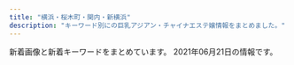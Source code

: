 ```yaml
---
title: "横浜・桜木町・関内・新横浜"
description: "キーワード別にの巨乳アジアン・チャイナエステ嬢情報をまとめました。"
---
```


新着画像と新着キーワードをまとめています。
2021年06月21日の情報です。

<DmmAffiliateIns />
<KeywordTable
  shops={
    [
    {
        "station": "JR\u6771\u795e\u5948\u5ddd\u99c5\u897f\u53e3",
        "img_links": [
            "https://ruby.jpn.mn/photos/sites/26/2021/02/2021021307163642.jpg",
            "https://ruby.jpn.mn/images/tit_new.png",
            "https://ruby.jpn.mn/images/sp_tit_new.png",
            "https://ruby.jpn.mn/images/sp_tit_staff02.png",
            "https://ruby.jpn.mn/photos/sites/26/2021/02/2021021307164094.jpg",
            "https://ruby.jpn.mn/images/top.jpg",
            "https://ruby.jpn.mn/images/room3.jpg",
            "https://ruby.jpn.mn/images/sp_top.jpg",
            "https://ruby.jpn.mn/images/sp_tit_therapist.png",
            "https://ruby.jpn.mn/photos/sites/26/2021/02/2021021307163853.jpg",
            "https://ruby.jpn.mn/images/room2.jpg",
            "https://ruby.jpn.mn/images/tit_therapist.png",
            "https://ruby.jpn.mn/images/room4.jpg",
            "https://ruby.jpn.mn/images/img_tel.png",
            "https://ruby.jpn.mn/images/tit_staff02.png",
            "https://ruby.jpn.mn/images/maining.jpg",
            "https://ruby.jpn.mn/photos/sites/26/2021/02/2021021307163556.jpg",
            "https://ruby.jpn.mn/images/room1.jpg"
        ],
        "url": "https://ruby.jpn.mn/",
        "keywords": {
            "86": 6,
            "85": 3,
            "D": 12,
            "83": 3
        },
        "name": "\u71e6\u71e6"
    },
    {
        "name": "\u30a2\u30ed\u30de\u30db\u30fc\u30e0",
        "keywords": {},
        "station": "\u30bb\u30f3\u30bf\u30fc\u5317\u99c5",
        "img_links": [
            "http://xn--vckg5a5c7c8c1czd.xyz/img/a6.jpg",
            "http://xn--vckg5a5c7c8c1czd.xyz/img/top01.png",
            "http://xn--vckg5a5c7c8c1czd.xyz/img/no.png",
            "http://xn--vckg5a5c7c8c1czd.xyz/img/cg10.png",
            "http://xn--vckg5a5c7c8c1czd.xyz/img/nav-001.png",
            "http://xn--vckg5a5c7c8c1czd.xyz/img/cg08.png",
            "http://xn--vckg5a5c7c8c1czd.xyz/img/cg03.png",
            "http://xn--vckg5a5c7c8c1czd.xyz/img/cg06.png",
            "http://xn--vckg5a5c7c8c1czd.xyz/img/nav-002.png",
            "http://xn--vckg5a5c7c8c1czd.xyz/img/a3.jpg",
            "http://xn--vckg5a5c7c8c1czd.xyz/img/nav-004.png",
            "http://xn--vckg5a5c7c8c1czd.xyz/img/cg01.png",
            "http://xn--vckg5a5c7c8c1czd.xyz/img/tel.png",
            "http://xn--vckg5a5c7c8c1czd.xyz/img/a4.jpg",
            "http://xn--vckg5a5c7c8c1czd.xyz/img/cg05.png",
            "http://xn--vckg5a5c7c8c1czd.xyz/img/nav-003.png",
            "http://xn--vckg5a5c7c8c1czd.xyz/img/nav-006.png",
            "http://xn--vckg5a5c7c8c1czd.xyz/img/a2.jpg",
            "http://xn--vckg5a5c7c8c1czd.xyz/img/cg02.png",
            "http://xn--vckg5a5c7c8c1czd.xyz/img/cg07.png",
            "http://xn--vckg5a5c7c8c1czd.xyz/img/a5.jpg",
            "http://xn--vckg5a5c7c8c1czd.xyz/img/a1.jpg",
            "http://xn--vckg5a5c7c8c1czd.xyz/img/nav-005.png",
            "http://xn--vckg5a5c7c8c1czd.xyz/img/cg04.png"
        ],
        "url": "http://xn--vckg5a5c7c8c1czd.xyz/"
    },
    {
        "station": "JR\u6771\u795e\u5948\u5ddd\u99c5",
        "img_links": [
            "http://www.rakuraku-venus.xyz/images/staff/11/misaki.jpg",
            "http://www.rakuraku-venus.xyz/images/staff/11/ai.jpg",
            "http://www.rakuraku-venus.xyz/images/light_img.jpg",
            "http://www.rakuraku-venus.xyz/images/index-kai_03.jpg",
            "http://www.rakuraku-venus.xyz/images/nav/lanmu-job.jpg",
            "http://www.rakuraku-venus.xyz/images/index-f.jpg",
            "http://www.rakuraku-venus.xyz/images/nav/lanmu-sys.jpg",
            "http://www.rakuraku-venus.xyz/images/nav/lanmu-staff.jpg",
            "http://www.rakuraku-venus.xyz/images/shop/h2.jpg",
            "http://www.rakuraku-venus.xyz/images/index-kai_13a.jpg",
            "http://www.rakuraku-venus.xyz/images/lan-t/images/lan-t_01.jpg",
            "http://www.rakuraku-venus.xyz/images/staff/11/rika.png",
            "http://www.rakuraku-venus.xyz/images/shop/r1.jpg",
            "http://www.rakuraku-venus.xyz/images/nav/lanmu-acc.jpg",
            "http://www.rakuraku-venus.xyz/images/index-kai_08.jpg",
            "http://www.rakuraku-venus.xyz/images/index-kai_13.jpg",
            "http://www.rakuraku-venus.xyz/images/staff/10/1.jpg",
            "http://www.rakuraku-venus.xyz/images/index-kai_07.jpg",
            "http://www.rakuraku-venus.xyz/images/staff/11/Aki.png",
            "http://www.rakuraku-venus.xyz/images/index-kai_05.jpg",
            "http://www.rakuraku-venus.xyz/images/index-kai_16.jpg",
            "http://www.rakuraku-venus.xyz/images/staff/11/minami2.jpg",
            "http://www.rakuraku-venus.xyz/images/shop/h4.jpg",
            "http://www.rakuraku-venus.xyz/psd/off.jpg",
            "http://www.rakuraku-venus.xyz/images/shop/h3.jpg"
        ],
        "name": "\u697d\u3005\u30f4\u30a3\u30fc\u30ca\u30b9",
        "keywords": {},
        "url": "http://www.rakuraku-venus.xyz/"
    },
    {
        "url": "http://www.oguti.work/",
        "img_links": [
            "http://www.oguti.work/images/rec1.jpg",
            "http://www.oguti.work/staff/rie.jpg",
            "http://www.oguti.work/images/1.jpg",
            "http://www.oguti.work/staff/yuna.jpg",
            "http://www.oguti.work/img/yuna1.jpg",
            "http://www.oguti.work/staff/miki.jpg",
            "http://www.oguti.work/img/miki2.jpg",
            "http://www.oguti.work/images/tg.jpg",
            "http://www.oguti.work/images/staff_t.jpg",
            "http://www.oguti.work/images/4.jpg",
            "http://www.oguti.work/images/2.jpg",
            "http://www.oguti.work/images/head.jpg",
            "http://www.oguti.work/images/int1.jpg",
            "http://www.oguti.work/images/3.jpg",
            "http://www.oguti.work/img/yuna2.jpg",
            "http://www.oguti.work/img/miki1.jpg",
            "http://www.oguti.work/images/int2.jpg",
            "http://www.oguti.work/staff/kaori.jpg",
            "http://www.oguti.work/images/s1.png",
            "http://www.oguti.work/img/kaori1.jpg",
            "http://www.oguti.work/images/news.jpg",
            "http://www.oguti.work/images/rec2.jpg",
            "http://www.oguti.work/img/rie1.jpg",
            "http://www.oguti.work/images/ac1.jpg",
            "http://www.oguti.work/images/sys.jpg",
            "http://www.oguti.work/images/interior_t.jpg"
        ],
        "keywords": {},
        "name": "\u7d50",
        "station": "JR\u5927\u53e3\u99c5\u6771\u53e3"
    },
    {
        "name": "\u30a2\u30ed\u30de\u30fc\u30b8\u30e5",
        "url": "http://relax-es.com/",
        "station": "JR\u6771\u795e\u5948\u5ddd\u99c5\u897f\u53e3",
        "img_links": [
            "http://relax-es.com/images/line.jpg",
            "http://relax-es.com/scdl/staff/10033.jpg",
            "http://relax-es.com/scdl/staff/10141.jpg",
            "http://relax-es.com/images/rec.jpg",
            "http://relax-es.com/scdl/staff/10034.jpg",
            "http://relax-es.com/images/spscdl.png",
            "http://relax-es.com/scdl/staff/10142.jpg",
            "http://relax-es.com/scdl/staff/10123.jpg",
            "http://relax-es.com/scdl/staff/10031.jpg",
            "http://relax-es.com/images/sptel.png",
            "http://relax-es.com/images/sptod.png",
            "http://relax-es.com/scdl/staff/10122.jpg",
            "http://relax-es.com/images/toppic2.jpg",
            "http://relax-es.com/scdl/staff/10131.jpg",
            "http://relax-es.com/scdl/staff/10121.jpg",
            "http://relax-es.com/scdl/staff/10032.jpg",
            "http://relax-es.com/scdl/staff/10143.jpg",
            "http://relax-es.com/images/toppic2sp.jpg"
        ],
        "keywords": {
            "90": 1,
            "F": 1,
            "88": 2,
            "\u30bb\u30af\u30b7\u30fc": 1
        }
    },
    {
        "img_links": [
            "http://www.sh-riraku113.xyz/uploads/201005/1-201005161500127.jpg",
            "http://www.sh-riraku113.xyz/static/picture/top.png",
            "http://www.sh-riraku113.xyz/static/picture/tit-infor.png",
            "http://www.sh-riraku113.xyz/static/picture/room3.png",
            "http://www.sh-riraku113.xyz/uploads/201005/1-201005161544K5.jpg",
            "http://www.sh-riraku113.xyz/static/picture/infor.png",
            "http://www.sh-riraku113.xyz/uploads/201005/1-2010051615301I.jpg",
            "http://www.sh-riraku113.xyz/static/picture/room4.png",
            "http://www.sh-riraku113.xyz/uploads/201005/1-201005161513F8.jpg",
            "http://www.sh-riraku113.xyz/static/picture/room1.png",
            "http://www.sh-riraku113.xyz/static/picture/tit-new.png",
            "http://www.sh-riraku113.xyz/static/picture/room2.png",
            "http://www.sh-riraku113.xyz/static/picture/tit-pick.png",
            "http://www.sh-riraku113.xyz/static/picture/info.png",
            "http://www.sh-riraku113.xyz/static/picture/tite-staff.png",
            "http://www.sh-riraku113.xyz/static/picture/tit-gat.png"
        ],
        "station": "JR\u6771\u795e\u5948\u5ddd\u99c5",
        "name": "\u30ec\u30a4\u30f3\u30dc\u30fc\u8679",
        "keywords": {
            "C": 14
        },
        "url": "http://www.sh-riraku113.xyz/"
    },
    {
        "img_links": [
            "http://www.lavender.esjoho.com/files/050.jpg",
            "http://www.lavender.esjoho.com/images/staff_t.png",
            "http://www.lavender.esjoho.com/sp/images/tel.jpg",
            "http://www.lavender.esjoho.com/images/sm.jpg",
            "http://www.lavender.esjoho.com/sp/images/footer.jpg",
            "http://www.lavender.esjoho.com/files/024.jpg",
            "http://www.lavender.esjoho.com/images/line.png",
            "http://www.lavender.esjoho.com/images/link_t.png",
            "http://www.lavender.esjoho.com/sp/images/head.jpg",
            "http://www.lavender.esjoho.com/sp/images/topgirl.jpg",
            "http://www.lavender.esjoho.com/images/interior_t.png",
            "http://www.lavender.esjoho.com/sp/images/staff_t.jpg",
            "http://www.lavender.esjoho.com/sp/images/time.jpg",
            "http://www.lavender.esjoho.com/sp/menu/staff.jpg",
            "http://www.lavender.esjoho.com/sp/images/interior_t.jpg",
            "http://www.lavender.esjoho.com/sp/images/top.jpg",
            "http://www.lavender.esjoho.com/images/sys2.png",
            "http://www.lavender.esjoho.com/sp/menu/interior.jpg",
            "http://www.lavender.esjoho.com/sp/images/newsb.jpg",
            "http://www.lavender.esjoho.com/files/045.jpg",
            "http://www.lavender.esjoho.com/files/019.jpg",
            "http://www.lavender.esjoho.com/sp/images/pc.jpg",
            "http://www.lavender.esjoho.com/images/sys3.png",
            "http://www.lavender.esjoho.com/images/int1.png",
            "http://www.lavender.esjoho.com/files/035.jpg",
            "http://www.lavender.esjoho.com/files/029.jpg",
            "http://www.lavender.esjoho.com/images/int2.png",
            "http://www.lavender.esjoho.com/sp/images/news.jpg",
            "http://www.lavender.esjoho.com/images/rec2.png",
            "http://www.lavender.esjoho.com/sp/menu/top.jpg",
            "http://www.lavender.esjoho.com/images/head.jpg",
            "http://www.lavender.esjoho.com/images/ta.jpg",
            "http://www.lavender.esjoho.com/images/concept.jpg",
            "http://www.lavender.esjoho.com/images/news.jpg",
            "http://www.lavender.esjoho.com/images/mobile.jpg",
            "http://www.lavender.esjoho.com/files/021.jpg",
            "http://www.lavender.esjoho.com/images/rec1.png"
        ],
        "keywords": {
            "86": 4,
            "D": 7,
            "87": 3
        },
        "name": "\u7652\u3057\u306e\u5bb6",
        "url": "http://www.lavender.esjoho.com/",
        "station": "JR\u6771\u795e\u5948\u5ddd\u99c5\u897f\u53e3"
    },
    {
        "keywords": {
            "85": 6,
            "83": 6,
            "87": 6,
            "86": 6,
            "D": 24
        },
        "url": "http://morien.este.work/",
        "name": "\u68ee\u82d1",
        "station": "\u53cd\u753a\u99c5",
        "img_links": [
            "http://morien.este.work/2/uploadimg/1574764277.jpg",
            "http://morien.este.work/top.jpg",
            "http://morien.este.work/2/uploadimg/1594704743.jpg",
            "http://morien.este.work/2/uploadimg/1577672563.jpg",
            "http://morien.este.work/mens-esthe.png",
            "http://morien.este.work/2/uploadimg/1613996342.jpg"
        ]
    },
    {
        "station": "JR\u95a2\u5185\u99c5\u5357\u53e3",
        "img_links": [],
        "name": "\u8056\u697d\u5712",
        "url": "http://seirakuen.est.cm/",
        "keywords": {}
    },
    {
        "url": "http://viyuiop.xyz/",
        "keywords": {},
        "img_links": [
            "http://viyuiop.xyz/uploads/210517/1-21051G23ZJc.jpg",
            "http://viyuiop.xyz/static/picture/foot.png",
            "http://viyuiop.xyz/static/picture/ttl_staff.png",
            "http://viyuiop.xyz/uploads/210608/1-21060Q00033942.jpg",
            "http://viyuiop.xyz/uploads/210430/1-2104301531225L.jpg",
            "http://viyuiop.xyz/static/picture/campaign_ani.jpg",
            "http://viyuiop.xyz/uploads/210430/1-210430153051255.jpg",
            "http://viyuiop.xyz/uploads/210506/1-210506091Q9491.jpg",
            "http://viyuiop.xyz/uploads/210430/1-21043015301GC.jpg",
            "http://viyuiop.xyz/static/picture/topimg1.jpg",
            "http://viyuiop.xyz/uploads/210430/1-2104301KKM53.jpg",
            "http://viyuiop.xyz/static/picture/topimg2.jpg",
            "http://viyuiop.xyz/uploads/210512/1-210512124613W6.jpg",
            "http://viyuiop.xyz/static/picture/head.jpg"
        ],
        "name": "\u82b1\u306e\u5929\u4f7f",
        "station": "JR\u4e2d\u5c71\u99c5\u5317\u53e3"
    },
    {
        "url": "http://kirakira.estheya.com/",
        "name": "\u30ad\u30e9\u30ad\u30e9",
        "station": "JR\u6a2a\u6d5c\u99c5\u5357\u53e3",
        "img_links": [
            "http://kirakira.estheya.com/css/c01.png",
            "http://kirakira.estheya.com/css/nav/nav-002.png",
            "http://kirakira.estheya.com/css/nav/nav-001.png",
            "http://kirakira.estheya.com/css/nav/nav-004.png",
            "http://kirakira.estheya.com/css/nav/nav-003.png",
            "http://kirakira.estheya.com/css/staff/staff04-a.png",
            "http://kirakira.estheya.com/css/staff/staff01-a.png",
            "http://kirakira.estheya.com/css/nav/nav-006.png",
            "http://kirakira.estheya.com/css/top03.png",
            "http://kirakira.estheya.com/css/tel01.png",
            "http://kirakira.estheya.com/css/baner03.jpg",
            "http://kirakira.estheya.com/css/nav/nav-005.png",
            "http://kirakira.estheya.com/css/staff/staff02-a.png",
            "http://kirakira.estheya.com/css/staff/staff04.png",
            "http://kirakira.estheya.com/css/staff/staff01.png",
            "http://kirakira.estheya.com/css/staff/staff02.png",
            "http://kirakira.estheya.com/css/osusume01.png",
            "http://kirakira.estheya.com/css/staff/staff03-a.png",
            "http://kirakira.estheya.com/css/staff/staff03.png"
        ],
        "keywords": {
            "91": 1,
            "D": 2,
            "89": 2,
            "E": 2
        }
    },
    {
        "station": "JR\u95a2\u5185\u99c5\u5317\u53e3",
        "url": "http://furuta-massage.work/",
        "img_links": [
            "http://furuta-massage.work/sp/img/st5.jpg",
            "http://furuta-massage.work/sp/img/st4.jpg",
            "http://furuta-massage.work/img/s04.jpg",
            "http://furuta-massage.work/sp/img/cam.jpg",
            "http://furuta-massage.work/img/st3.jpg",
            "http://furuta-massage.work/sp/img/t-s.jpg",
            "http://furuta-massage.work/sp/img/add.jpg",
            "http://furuta-massage.work/sp/img/p-1.jpg",
            "http://furuta-massage.work/img/s3.jpg",
            "http://furuta-massage.work/sp/img/pc.jpg",
            "http://furuta-massage.work/img/st4.jpg",
            "http://furuta-massage.work/img/fla-2.jpg",
            "http://furuta-massage.work/sp/img/kanban.jpg",
            "http://furuta-massage.work/img/head.jpg",
            "http://furuta-massage.work/img/st2.jpg",
            "http://furuta-massage.work/img/st5.jpg",
            "http://furuta-massage.work/sp/img/p-3.jpg",
            "http://furuta-massage.work/img/foot.jpg",
            "http://furuta-massage.work/sp/img/t-a.jpg",
            "http://furuta-massage.work/sp/img/time.jpg",
            "http://furuta-massage.work/img/botton5.jpg",
            "http://furuta-massage.work/img/botton6.jpg",
            "http://furuta-massage.work/sp/img/t-t.jpg",
            "http://furuta-massage.work/sp/img/st2.jpg",
            "http://furuta-massage.work/sp/img/tel.jpg",
            "http://furuta-massage.work/img/mens.jpg",
            "http://furuta-massage.work/img/s02.jpg",
            "http://furuta-massage.work/img/mo.png",
            "http://furuta-massage.work/sp/img/t-r.jpg",
            "http://furuta-massage.work/img/botton2.jpg",
            "http://furuta-massage.work/sp/img/add2.jpg",
            "http://furuta-massage.work/img/botton3.jpg",
            "http://furuta-massage.work/img/s1.jpg",
            "http://furuta-massage.work/img/s01.jpg",
            "http://furuta-massage.work/sp/img/tit.jpg",
            "http://furuta-massage.work/img/st1.jpg",
            "http://furuta-massage.work/img/s2.jpg",
            "http://furuta-massage.work/img/s03.jpg",
            "http://furuta-massage.work/sp/img/sys.jpg",
            "http://furuta-massage.work/img/s5.jpg",
            "http://furuta-massage.work/sp/img/p-5.jpg",
            "http://furuta-massage.work/sp/img/st1.jpg",
            "http://furuta-massage.work/sp/img/info.jpg",
            "http://furuta-massage.work/sp/img/st3.jpg",
            "http://furuta-massage.work/img/kanban.jpg",
            "http://furuta-massage.work/img/botton4.jpg",
            "http://furuta-massage.work/sp/img/botton.jpg",
            "http://furuta-massage.work/sp/img/pic.jpg",
            "http://furuta-massage.work/sp/img/t-o.jpg",
            "http://furuta-massage.work/img/s4.jpg",
            "http://furuta-massage.work/img/botton.jpg"
        ],
        "keywords": {
            "G": 2,
            "C": 12,
            "89": 2,
            "D": 3,
            "85": 8
        },
        "name": "\u53e4\u7530"
    },
    {
        "station": "JR\u95a2\u5185\u99c5\u5317\u53e3",
        "keywords": {},
        "img_links": [],
        "url": "https://dear.xyz.mn/",
        "name": "Dear"
    },
    {
        "station": "\u65e5\u30ce\u51fa\u753a\u99c5",
        "url": "http://www.est-baby.work/",
        "name": "\u7652\uff5e\u3044\u3084\u3057\uff5e",
        "keywords": {},
        "img_links": [
            "http://www.est-baby.work/images/sys4.jpg",
            "http://www.est-baby.work/images/7.jpg",
            "http://www.est-baby.work/img/sizuka1.png",
            "http://www.est-baby.work/images/sys1.jpg",
            "http://www.est-baby.work/images/koko_200x40.png",
            "http://www.est-baby.work/img/koko1.png",
            "http://www.est-baby.work/images/tgirl.jpg",
            "http://www.est-baby.work/images/interior_t.jpg",
            "http://www.est-baby.work/staff/kaori.jpg",
            "http://www.est-baby.work/staff/koko.jpg",
            "http://www.est-baby.work/images/news.jpg",
            "http://www.est-baby.work/img/nana1.png",
            "http://www.est-baby.work/images/sys2.jpg",
            "http://www.est-baby.work/images/sisu.jpg",
            "http://www.est-baby.work/images/int2.jpg",
            "http://www.est-baby.work/images/menu/interior.png",
            "http://www.est-baby.work/images/3.jpg",
            "http://www.est-baby.work/img/kaori1.png",
            "http://www.est-baby.work/img/yuki2.png",
            "http://www.est-baby.work/staff/nana.jpg",
            "http://www.est-baby.work/images/head.jpg",
            "http://www.est-baby.work/images/sys3.jpg",
            "http://www.est-baby.work/images/8.jpg",
            "http://www.est-baby.work/images/menu/staff.png",
            "http://www.est-baby.work/images/1.jpg",
            "http://www.est-baby.work/images/int1.jpg",
            "http://www.est-baby.work/images/staff_t.jpg",
            "http://www.est-baby.work/staff/sizuka.jpg",
            "http://www.est-baby.work/staff/yuki.jpg",
            "http://www.est-baby.work/images/menu/top.png",
            "http://www.est-baby.work/images/6.jpg",
            "http://www.est-baby.work/img/yuki1.png",
            "http://www.est-baby.work/images/tr.jpg"
        ]
    },
    {
        "keywords": {},
        "img_links": [
            "http://es-koibito.work/_src/57065583/unknown.png",
            "http://es-koibito.work/_src/57022356/sign.png",
            "http://es-koibito.work/_src/57022331/sign.png",
            "http://es-koibito.work/_src/57022326/call2.png",
            "http://es-koibito.work/_src/57022468/wechatimg1341.jpg",
            "http://es-koibito.work/_src/57022473/wechatimg1342.jpg",
            "http://es-koibito.work/_src/57022461/c8a63d4687e051459fccd1dedb27fa23.jpg",
            "http://es-koibito.work/_src/57022345/sign.png",
            "http://es-koibito.work/_src/57022342/sign.png",
            "http://es-koibito.work/_src/57022391/re.png",
            "http://es-koibito.work/_src/57022361/20210610_192443.2.jpg",
            "http://es-koibito.work/_src/57022319/navi_09.png",
            "http://es-koibito.work/_src/57022363/20210610_192530.jpg",
            "http://es-koibito.work/_src/57022327/cam_20210617153957764.jpg",
            "http://es-koibito.work/_src/57022371/sign.png",
            "http://es-koibito.work/_src/57022357/staffgallery.png",
            "http://es-koibito.work/_src/57022467/wechatimg1342.jpg",
            "http://es-koibito.work/_src/57065419/unknown.png",
            "http://es-koibito.work/_src/57022313/navi_03.png",
            "http://es-koibito.work/_src/57022458/c8a63d4687e051459fccd1dedb27fa23.jpg",
            "http://es-koibito.work/_src/57022287/s2.jpg",
            "http://es-koibito.work/_src/57022353/sign.png",
            "http://es-koibito.work/_src/57022474/wechatimg1342.jpg",
            "http://es-koibito.work/_src/57037830/20210610_192624.jpg",
            "http://es-koibito.work/_src/57022457/c8a63d4687e051459fccd1dedb27fa23.jpg",
            "http://es-koibito.work/_src/57022464/wechatimg1341.jpg",
            "http://es-koibito.work/_src/57022471/wechatimg1341.jpg",
            "http://es-koibito.work/_src/57022329/cam_20210617153957764.jpg",
            "http://es-koibito.work/_src/57022466/wechatimg1342.jpg",
            "http://es-koibito.work/_src/57028291/time.png",
            "http://es-koibito.work/_src/57022303/sign.png",
            "http://es-koibito.work/_src/57022470/wechatimg1341.jpg",
            "http://es-koibito.work/_src/57022290/s2.jpg",
            "http://es-koibito.work/_src/57022462/c8a63d4687e051459fccd1dedb27fa23.jpg",
            "http://es-koibito.work/_src/57065423/card.png",
            "http://es-koibito.work/_src/57022291/s3.jpg",
            "http://es-koibito.work/_src/57022465/wechatimg1341.jpg",
            "http://es-koibito.work/_src/57022288/s3.jpg",
            "http://es-koibito.work/_src/57022289/s1.jpg",
            "http://es-koibito.work/_src/57022324/call2.png",
            "http://es-koibito.work/_src/57022328/cam_20210617153957764.jpg",
            "http://es-koibito.work/_src/57022376/newsbk.jpg",
            "http://es-koibito.work/_src/57022385/sign.png",
            "http://es-koibito.work/_src/57022315/navi_05.png",
            "http://es-koibito.work/_src/57022334/sign.png",
            "http://es-koibito.work/_src/57022459/c8a63d4687e051459fccd1dedb27fa23.jpg",
            "http://es-koibito.work/_src/57022302/sign.png",
            "http://es-koibito.work/_src/57022368/sign.png",
            "http://es-koibito.work/_src/57022317/navi_07.png",
            "http://es-koibito.work/_src/57037814/20210610_192545.jpg",
            "http://es-koibito.work/_src/57022475/wechatimg1342.jpg",
            "http://es-koibito.work/_src/57022286/s1.jpg",
            "http://es-koibito.work/_src/57022359/20210610_192755.jpg",
            "http://es-koibito.work/_src/57022388/sign.png"
        ],
        "station": "JR\u95a2\u5185\u99c5",
        "name": "\u512a\u59ff\uff5e\u3086\u3046\u3057\u3044\uff5e",
        "url": "http://es-koibito.work/"
    },
    {
        "name": "\u30c0\u30a4\u30e4",
        "img_links": [
            "http://diamond.esute.tokyo/images/c-interior.png",
            "http://diamond.esute.tokyo/staff/s-sora.jpg",
            "http://diamond.esute.tokyo/staff/s-yumi.jpg",
            "http://diamond.esute.tokyo/images/bar-staff.png",
            "http://diamond.esute.tokyo/images/c-top.png",
            "http://diamond.esute.tokyo/images/c-staff.png",
            "http://diamond.esute.tokyo/images/bar-cam.png",
            "http://diamond.esute.tokyo/images/cam20210413.png",
            "http://diamond.esute.tokyo/staff/s-mari.jpg",
            "http://diamond.esute.tokyo/images/b-tel.png",
            "http://diamond.esute.tokyo/images/bar-pickup.png",
            "http://diamond.esute.tokyo/images/pic2.jpg",
            "http://diamond.esute.tokyo/images/pic-akasuri2021.png",
            "http://diamond.esute.tokyo/images/pic11.jpg",
            "http://diamond.esute.tokyo/images/bill.png",
            "http://diamond.esute.tokyo/images/footer.png",
            "http://diamond.esute.tokyo/images/bar-interior.png"
        ],
        "keywords": {},
        "station": "JR\u95a2\u5185\u99c5\u5357\u53e3",
        "url": "http://diamond.esute.tokyo/"
    },
    {
        "station": "JR\u4e2d\u5c71\u99c5",
        "url": "http://yuga.estx.net/",
        "img_links": [
            "http://yuga.estx.net/images/main_12.jpg",
            "http://yuga.estx.net/images/noimage.jpg",
            "http://yuga.estx.net/images/main_15.jpg",
            "http://yuga.estx.net/images/main_08.jpg",
            "http://yuga.estx.net/images/info_12.jpg",
            "http://yuga.estx.net/images/main_16.jpg",
            "http://yuga.estx.net/images/main_09.jpg",
            "http://yuga.estx.net/images/staff_16.jpg",
            "http://yuga.estx.net/staff/1/1.jpg",
            "http://yuga.estx.net/images/main_10.jpg",
            "http://yuga.estx.net/staff/4/1.jpg",
            "http://yuga.estx.net/images/main_13.jpg",
            "http://yuga.estx.net/images/main_11.jpg",
            "http://yuga.estx.net/images/staff_12.jpg",
            "http://yuga.estx.net/images/main_03.jpg",
            "http://yuga.estx.net/images/main_05.jpg",
            "http://yuga.estx.net/images/main_19.jpg",
            "http://yuga.estx.net/images/main_07.jpg",
            "http://yuga.estx.net/images/main_14.jpg",
            "http://yuga.estx.net/staff/2/1.jpg",
            "http://yuga.estx.net/images/main_06.jpg",
            "http://yuga.estx.net/staff/3/1.jpg"
        ],
        "keywords": {},
        "name": "\u512a\u96c5\uff5e\u3086\u3046\u304c\uff5e"
    },
    {
        "keywords": {},
        "station": "JR\u95a2\u5185\u99c5\u5357\u53e3",
        "name": "\u30a2\u30cd\u30e9",
        "img_links": [
            "http://anela.iyasi.me/images/top/top_05.jpg",
            "http://anela.iyasi.me/images/gallery/gallery_101.jpg",
            "http://anela.iyasi.me/images/staff_one/staff_one_07.png",
            "http://anela.iyasi.me/images/top/top_01.jpg",
            "http://anela.iyasi.me/images/staff/sta_03.jpg",
            "http://anela.iyasi.me/images/system/syatem_301.jpg",
            "http://anela.iyasi.me/images/staff/sta_0z10.jpg",
            "http://anela.iyasi.me/images/staff/sta_04.jpg",
            "http://anela.iyasi.me/images/staff/sta_01.jpg",
            "http://anela.iyasi.me/images/gallery/gallery_01.jpg",
            "http://anela.iyasi.me/images/gallery/gallery_104.jpg",
            "http://anela.iyasi.me/images/home/index_04.jpg",
            "http://anela.iyasi.me/images/home/top_qp.jpg",
            "http://anela.iyasi.me/images/staff_one/staff_one_05.jpg",
            "http://anela.iyasi.me/images/staff_one/staff_one_02.jpg",
            "http://anela.iyasi.me/images/home/QR.png",
            "http://anela.iyasi.me/images/gallery/gallery_102.jpg",
            "http://anela.iyasi.me/images/top/top_03.jpg",
            "http://anela.iyasi.me/images/staff_image/staff_d04.jpg",
            "http://anela.iyasi.me/images/staff_one/staff_one_08.png",
            "http://anela.iyasi.me/images/top/top_06.jpg",
            "http://anela.iyasi.me/images/staff/sta_021.jpg",
            "http://anela.iyasi.me/images/gallery/gallery_103.jpg",
            "http://anela.iyasi.me/images/staff/sta_0z2.jpg",
            "http://anela.iyasi.me/images/staff_one/staff_one_top.jpg",
            "http://anela.iyasi.me/images/staff_image/staff_d01.jpg",
            "http://anela.iyasi.me/images/system/syatem_303.jpg",
            "http://anela.iyasi.me/images/staff/sta_023.jpg",
            "http://anela.iyasi.me/images/staff/sta_06.jpg",
            "http://anela.iyasi.me/images/staff_image/staff_d03.jpg",
            "http://anela.iyasi.me/images/home/index_tel.jpg",
            "http://anela.iyasi.me/images/staff_image/staff_d06.jpg",
            "http://anela.iyasi.me/images/staff/sta_0z12.jpg",
            "http://anela.iyasi.me/images/staff_one/staff_one_03.jpg",
            "http://anela.iyasi.me/images/staff_image/staff_d02.jpg",
            "http://anela.iyasi.me/images/top/top_04.jpg",
            "http://anela.iyasi.me/images/staff_one/staff_one_04.jpg",
            "http://anela.iyasi.me/images/staff_image/staff_d05.jpg",
            "http://anela.iyasi.me/images/system/syatem_302.jpg",
            "http://anela.iyasi.me/images/gallery/gallery_401.jpg",
            "http://anela.iyasi.me/images/staff/sta_0z9.jpg",
            "http://anela.iyasi.me/images/gallery/gallery_top.jpg",
            "http://anela.iyasi.me/images/gallery/gallery_402.jpg",
            "http://anela.iyasi.me/images/staff/staff_top.jpg",
            "http://anela.iyasi.me/images/staff/sta_010.jpg",
            "http://anela.iyasi.me/images/home/index_03.jpg",
            "http://anela.iyasi.me/images/top/top_08.png",
            "http://anela.iyasi.me/images/staff/sta_0z8.jpg",
            "http://anela.iyasi.me/images/home/index_qup.jpg",
            "http://anela.iyasi.me/images/home/index_page_top.jpg",
            "http://anela.iyasi.me/images/staff_one/staff_one_01.jpg",
            "http://anela.iyasi.me/images/top/top_02.jpg",
            "http://anela.iyasi.me/images/gallery/gallery_403.jpg",
            "http://anela.iyasi.me/images/gallery/gallery_404.jpg"
        ],
        "url": "http://anela.iyasi.me/"
    },
    {
        "station": "JR\u95a2\u5185\u99c5\u5317\u53e3",
        "url": "http://smile.esjp.xyz/",
        "name": "\u30b9\u30de\u30a4\u30eb",
        "img_links": [
            "http://smile.esjp.xyz/images/room/photo04.jpg",
            "http://smile.esjp.xyz/girl/6.jpg",
            "http://smile.esjp.xyz/images/staff_mitashi.jpg",
            "http://smile.esjp.xyz/images/room/photo03.jpg",
            "http://smile.esjp.xyz/images/system/sys01.jpg",
            "http://smile.esjp.xyz/images/info.jpg",
            "http://smile.esjp.xyz/images/system/sys02.jpg",
            "http://smile.esjp.xyz/images/room/photo02.jpg",
            "http://smile.esjp.xyz/images/top_flash_01.jpg",
            "http://smile.esjp.xyz/images/room/photo01.jpg",
            "http://smile.esjp.xyz/girl/7.jpg"
        ],
        "keywords": {}
    },
    {
        "station": "JR\u95a2\u5185\u99c5\u5317\u53e3",
        "keywords": {},
        "name": "\u591c\u685c\uff5e\u3088\u3056\u304f\u3089\uff5e",
        "img_links": [
            "http://e-yozakura.xyz/images/yuk.jpg",
            "http://e-yozakura.xyz/images/r5.jpg",
            "http://e-yozakura.xyz/images/slide1.png",
            "http://e-yozakura.xyz/images/17.jpg",
            "http://e-yozakura.xyz/images/sa.jpg",
            "http://e-yozakura.xyz/images/bj_01.jpg",
            "http://e-yozakura.xyz/images/ai.jpg",
            "http://e-yozakura.xyz/images/g1.jpg",
            "http://e-yozakura.xyz/images/news01.png",
            "http://e-yozakura.xyz/images/top.jpg",
            "http://e-yozakura.xyz/images/yuka.jpg",
            "http://e-yozakura.xyz/images/t.jpg",
            "http://e-yozakura.xyz/images/news03.png",
            "http://e-yozakura.xyz/images/g9.jpg",
            "http://e-yozakura.xyz/images/mobile.png",
            "http://e-yozakura.xyz/images/g5.jpg",
            "http://e-yozakura.xyz/images/r8.jpg",
            "http://e-yozakura.xyz/images/r3.jpg",
            "http://e-yozakura.xyz/images/htm.jpg",
            "http://e-yozakura.xyz/images/r4.jpg",
            "http://e-yozakura.xyz/images/hua.jpg",
            "http://e-yozakura.xyz/images/g2.jpg",
            "http://e-yozakura.xyz/images/g0.jpg",
            "http://e-yozakura.xyz/images/slide2.png",
            "http://e-yozakura.xyz/images/12.jpg",
            "http://e-yozakura.xyz/images/r2.jpg",
            "http://e-yozakura.xyz/images/tite-staff.jpg",
            "http://e-yozakura.xyz/images/m1.jpg",
            "http://e-yozakura.xyz/images/r6.jpg",
            "http://e-yozakura.xyz/images/r1.jpg",
            "http://e-yozakura.xyz/images/g8.jpg",
            "http://e-yozakura.xyz/images/slide3.png",
            "http://e-yozakura.xyz/images/g4.jpg",
            "http://e-yozakura.xyz/images/hh.jpg",
            "http://e-yozakura.xyz/images/bj_03.jpg",
            "http://e-yozakura.xyz/images/ll.jpg",
            "http://e-yozakura.xyz/images/r7.jpg"
        ],
        "url": "http://e-yozakura.xyz/"
    },
    {
        "name": "Baby Heart \uff5e\u30d9\u30a4\u30d3\u30fc\u30cf\u30fc\u30c8\uff5e",
        "keywords": {
            "80": 1,
            "86": 3,
            "88": 1,
            "D": 2,
            "\u30bb\u30af\u30b7\u30fc": 1,
            "E": 1,
            "96": 1,
            "99": 1,
            "C": 3,
            "85": 1
        },
        "station": "JR\u95a2\u5185\u99c5\u5357\u53e3",
        "url": "http://babyheart.info/",
        "img_links": [
            "http://babyheart.info/images/slider1/02.jpg",
            "http://babyheart.info/js/sliderLine/slide_next.png",
            "http://babyheart.info/uploadfiles/Image/campaignBabyheartInfo.jpg",
            "http://babyheart.info/staffPhoto/b20210503161428.jpg",
            "http://babyheart.info/staffPhoto/s20210506144322.jpg",
            "http://babyheart.info/staffPhoto/b20210504141830.jpg",
            "http://babyheart.info/staffPhoto/b20201102165737.jpg",
            "http://babyheart.info/staffPhoto/s20201102132433.jpg",
            "http://babyheart.info/staffPhoto/b20201113143406.jpg",
            "http://babyheart.info/js/sliderLine/slide_prev.png",
            "http://babyheart.info/staffPhoto/s20201102165737.jpg",
            "http://babyheart.info/staffPhoto/b20201113143808.jpg",
            "http://babyheart.info/staffPhoto/b20210506144322.jpg",
            "http://babyheart.info/images/slider1/03.jpg",
            "http://babyheart.info/staffPhoto/s20210209231643.jpg",
            "http://babyheart.info/staffPhoto/s20210503161428.jpg",
            "http://babyheart.info/staffPhoto/s20201102165304.jpg",
            "http://babyheart.info/images/gallery1.jpg",
            "http://babyheart.info/staffPhoto/s20201113143808.jpg",
            "http://babyheart.info/staffPhoto/b20201102210807.jpg",
            "http://babyheart.info/staffPhoto/s20201113143406.jpg",
            "http://babyheart.info/staffPhoto/s20201102210807.jpg",
            "http://babyheart.info/staffPhoto/b20201102165304.jpg",
            "http://babyheart.info/staffPhoto/s20210504141830.jpg",
            "http://babyheart.info/images/mobile.jpg",
            "http://babyheart.info/images/returnBtn.png",
            "http://babyheart.info/staffPhoto/b20210209231643.jpg",
            "http://babyheart.info/staffPhoto/b20201102132433.jpg"
        ]
    },
    {
        "img_links": [
            "http://ciliasa.xyz/picture/call.png",
            "http://ciliasa.xyz/uploads/210622/1-21062209195M10.jpg",
            "http://ciliasa.xyz/uploads/210409/1-2104091K441949.jpg",
            "http://ciliasa.xyz/uploads/200601/1-200601142629454.jpg",
            "http://ciliasa.xyz/uploads/210419/1-210419143Z0E2.jpg",
            "http://ciliasa.xyz/uploads/200601/1-200601142639540.jpg",
            "http://ciliasa.xyz/picture/foot01.jpg",
            "http://ciliasa.xyz/uploads/210505/1-2105050Z6455C.jpg",
            "http://ciliasa.xyz/picture/m-top004.jpg",
            "http://ciliasa.xyz/uploads/210421/1-210421124F4292.jpg",
            "http://ciliasa.xyz/picture/m-head01.jpg",
            "http://ciliasa.xyz/uploads/210524/1-2105241343103R.jpg",
            "http://ciliasa.xyz/picture/m-top003.jpg",
            "http://ciliasa.xyz/uploads/200601/1-200601142P4643.jpg",
            "http://ciliasa.xyz/uploads/210403/1-21040313321G04.jpg",
            "http://ciliasa.xyz/uploads/210622/1-21062209200N03.jpg",
            "http://ciliasa.xyz/uploads/210412/1-210412105G2462.jpg",
            "http://ciliasa.xyz/uploads/210409/1-2104091K430457.jpg",
            "http://ciliasa.xyz/uploads/210505/1-2105050Z61M31.jpg",
            "http://ciliasa.xyz/uploads/200601/1-200601142K43F.jpg",
            "http://ciliasa.xyz/uploads/200601/1-200601142F5435.jpg",
            "http://ciliasa.xyz/uploads/210403/1-210403133233553.jpg",
            "http://ciliasa.xyz/uploads/210607/1-21060F91645459.jpg",
            "http://ciliasa.xyz/uploads/210421/1-210421124A3613.jpg",
            "http://ciliasa.xyz/uploads/210524/1-21052413425X14.jpg",
            "http://ciliasa.xyz/uploads/210419/1-21041914393I38.jpg",
            "http://ciliasa.xyz/uploads/210412/1-210412123IR91.jpg",
            "http://ciliasa.xyz/uploads/210607/1-21060F91635B4.jpg",
            "http://ciliasa.xyz/uploads/200601/1-200601142G5438.jpg",
            "http://ciliasa.xyz/uploads/210428/1-21042PZJ2611.jpg",
            "http://ciliasa.xyz/uploads/210428/1-21042PZI2S2.jpg",
            "http://ciliasa.xyz/picture/cam-01.jpg"
        ],
        "url": "http://ciliasa.xyz/",
        "keywords": {
            "D": 3,
            "F": 8,
            "88": 1,
            "84": 2,
            "94": 9,
            "C": 2
        },
        "name": "\u307f\u3055\u304d",
        "station": "JR\u6771\u795e\u5948\u5ddd\u99c5\u897f\u53e3"
    },
    {
        "img_links": [
            "http://naomi.estheya.com/css/m-top04.jpg",
            "http://naomi.estheya.com/css/staff/staff01.jpg",
            "http://naomi.estheya.com/css/cam01.jpg",
            "http://naomi.estheya.com/css/m-head01.jpg",
            "http://naomi.estheya.com/images/call.png",
            "http://naomi.estheya.com/css/staff/staff02.jpg",
            "http://naomi.estheya.com/css/staff/staff03.jpg"
        ],
        "url": "http://naomi.estheya.com/",
        "station": "JR\u6771\u795e\u5948\u5ddd\u99c5\u897f\u53e3",
        "name": "Naomi",
        "keywords": {
            "D": 1,
            "92": 2,
            "E": 2,
            "90": 1
        }
    },
    {
        "img_links": [
            "http://re-lax.work/staff/haruka.jpg",
            "http://re-lax.work/images/rec.jpg",
            "http://re-lax.work/images/int2.jpg",
            "http://re-lax.work/images/int1.jpg",
            "http://re-lax.work/images/menu/top.png",
            "http://re-lax.work/images/time.jpg",
            "http://re-lax.work/images/menu/staff.png",
            "http://re-lax.work/images/staff_t.jpg",
            "http://re-lax.work/images/sys3.jpg",
            "http://re-lax.work/images/tg.jpg",
            "http://re-lax.work/images/menu/interior.png",
            "http://re-lax.work/img/rara1.jpg",
            "http://re-lax.work/images/news.jpg",
            "http://re-lax.work/images/sys2.jpg",
            "http://re-lax.work/images/interior_t.jpg",
            "http://re-lax.work/staff/rara.jpg",
            "http://re-lax.work/images/tel.png",
            "http://re-lax.work/img/haruka1.jpg",
            "http://re-lax.work/staff/yuki.jpg",
            "http://re-lax.work/images/up.jpg",
            "http://re-lax.work/img/yuki1.jpg",
            "http://re-lax.work/images/sys1.jpg"
        ],
        "keywords": {},
        "name": "\u30b3\u30b3\u30ca\u30c3\u30c4",
        "url": "http://re-lax.work/",
        "station": "JR\u95a2\u5185\u99c5\u5317\u53e3"
    },
    {
        "url": "http://www.gekabijin.esjprk.com/",
        "station": "JR\u6771\u795e\u5948\u5ddd\u99c5\u897f\u53e3",
        "keywords": {
            "C": 22,
            "D": 10,
            "88": 2,
            "85": 2,
            "86": 2,
            "87": 10
        },
        "name": "\u82b1\u9b41",
        "img_links": [
            "http://www.gekabijin.esjprk.com/img/btn_side_mobile.jpg",
            "http://www.gekabijin.esjprk.com/img/pickup.jpg",
            "http://www.gekabijin.esjprk.com/files/010.jpg",
            "http://www.gekabijin.esjprk.com/files/004-02.jpg",
            "http://www.gekabijin.esjprk.com/img/ttl_info.png",
            "http://www.gekabijin.esjprk.com/files/002.jpg",
            "http://www.gekabijin.esjprk.com/img/tel.png",
            "http://www.gekabijin.esjprk.com/img/goback.jpg",
            "http://www.gekabijin.esjprk.com/files/008.jpg",
            "http://www.gekabijin.esjprk.com/files/011-02.jpg",
            "http://www.gekabijin.esjprk.com/files/009.jpg",
            "http://www.gekabijin.esjprk.com/files/001.jpg",
            "http://www.gekabijin.esjprk.com/img/btn_blog.png",
            "http://www.gekabijin.esjprk.com/files/010-02.jpg",
            "http://www.gekabijin.esjprk.com/files/006-02.jpg",
            "http://www.gekabijin.esjprk.com/files/004.jpg",
            "http://www.gekabijin.esjprk.com/files/006.jpg",
            "http://www.gekabijin.esjprk.com/img/ttl_news.png",
            "http://www.gekabijin.esjprk.com/files/011.jpg",
            "http://www.gekabijin.esjprk.com/files/001-02.jpg",
            "http://www.gekabijin.esjprk.com/files/008-02.jpg",
            "http://www.gekabijin.esjprk.com/files/002-02.jpg",
            "http://www.gekabijin.esjprk.com/files/009-02.jpg"
        ]
    },
    {
        "station": "JR\u6771\u795e\u5948\u5ddd\u99c5\u897f\u53e3",
        "name": "\u82b1\u6c34\u6728",
        "url": "http://est-hanamizuki.com/",
        "img_links": [
            "http://est-hanamizuki.com/images/g1.jpg",
            "http://est-hanamizuki.com/images/g2.jpg",
            "http://est-hanamizuki.com/images/m2.jpg",
            "http://est-hanamizuki.com/images/11.png",
            "http://est-hanamizuki.com/images/head.jpg",
            "http://est-hanamizuki.com/images/r111.jpg",
            "http://est-hanamizuki.com/images/g32.jpg",
            "http://est-hanamizuki.com/images/mobile.jpg",
            "http://est-hanamizuki.com/images/g33.jpg",
            "http://est-hanamizuki.com/images/g13.jpg",
            "http://est-hanamizuki.com/images/info.png",
            "http://est-hanamizuki.com/images/m4.jpg",
            "http://est-hanamizuki.com/images/g12.jpg",
            "http://est-hanamizuki.com/images/news1.png",
            "http://est-hanamizuki.com/images/erika2.jpg",
            "http://est-hanamizuki.com/images/erika.jpg",
            "http://est-hanamizuki.com/images/m3.jpg",
            "http://est-hanamizuki.com/images/g23.jpg",
            "http://est-hanamizuki.com/images/g22.jpg",
            "http://est-hanamizuki.com/images/zi_staff.png",
            "http://est-hanamizuki.com/images/g3.jpg",
            "http://est-hanamizuki.com/images/m1.jpg"
        ],
        "keywords": {}
    },
    {
        "url": "http://tammy.estheya.com/",
        "station": "JR\u65b0\u6a2a\u6d5c\u99c5\u5317\u53e3",
        "keywords": {
            "E": 1,
            "C": 1,
            "88": 1,
            "D": 1,
            "89": 1,
            "87": 1
        },
        "img_links": [
            "http://tammy.estheya.com/css/nav/nav-005.png",
            "http://tammy.estheya.com/css/nav/nav-006.png",
            "http://tammy.estheya.com/css/staff/staff01-a.jpg",
            "http://tammy.estheya.com/css/staff/staff03-a.jpg",
            "http://tammy.estheya.com/css/nav/nav-001.png",
            "http://tammy.estheya.com/css/staff/staff02-a.jpg",
            "http://tammy.estheya.com/css/nav/nav-003.png",
            "http://tammy.estheya.com/css/nav/nav-002.png",
            "http://tammy.estheya.com/css/tel.png",
            "http://tammy.estheya.com/css/top01.jpg",
            "http://tammy.estheya.com/css/nav/nav-004.png"
        ],
        "name": "Tammy"
    },
    {
        "img_links": [
            "http://massage-aroma.pink/images/b-online.png",
            "http://massage-aroma.pink/images/slider-img003.jpg",
            "http://massage-aroma.pink/images/cg02.jpg",
            "http://massage-aroma.pink/images/m3.jpg",
            "http://massage-aroma.pink/images/m4.jpg",
            "http://massage-aroma.pink/images/cg05.jpg",
            "http://massage-aroma.pink/images/tit-sub3.jpg",
            "http://massage-aroma.pink/images/cg01.jpg",
            "http://massage-aroma.pink/images/tit-sub2.jpg",
            "http://massage-aroma.pink/images/tit-sub6.jpg",
            "http://massage-aroma.pink/images/m1.jpg",
            "http://massage-aroma.pink/images/tit-sub4.jpg",
            "http://massage-aroma.pink/images/tit-sub1.jpg",
            "http://massage-aroma.pink/images/slider-img002.jpg",
            "http://massage-aroma.pink/images/cg04.jpg",
            "http://massage-aroma.pink/images/b-tel.png",
            "http://massage-aroma.pink/images/m2.jpg",
            "http://massage-aroma.pink/images/slider-img001.jpg",
            "http://massage-aroma.pink/images/cg03.jpg",
            "http://massage-aroma.pink/images/tit-sub5.jpg"
        ],
        "keywords": {
            "E": 2,
            "D": 8,
            "86": 10
        },
        "station": "JR\u6771\u795e\u5948\u5ddd\u99c5\u897f\u53e3",
        "url": "http://massage-aroma.pink/",
        "name": "\u6843\u306e\u83ef"
    },
    {
        "img_links": [
            "https://file.jp-navi.info/17/8147/202104/2021042908073682.jpg",
            "https://anna.jpn.mn/photos/17/8147/202104/21042g2311a2g.jpeg",
            "https://anna.jpn.mn/photos/17/8147/202104/21042g2312553d.jpeg",
            "https://anna.jpn.mn/photos/17/8147/202104/2021042908060344.jpg",
            "https://anna.jpn.mn/photos/17/8147/202104/2104291u1063c7.png",
            "https://file.jp-navi.info/17/8147/202104/202104290807040.jpg",
            "https://anna.jpn.mn/photos/17/8147/202104/2104261910441202.png",
            "https://anna.jpn.mn/photos/17/8147/202104/2021042908073682.jpg",
            "https://file.jp-navi.info/17/8147/202104/2021042908063061.jpg",
            "https://anna.jpn.mn/photos/17/8147/202104/202104290807040.jpg",
            "https://file.jp-navi.info/17/8147/202104/2021042908072054.jpg",
            "https://anna.jpn.mn/themes/anna.jpn.mn/template/assets/images/side02.png",
            "https://anna.jpn.mn/photos/17/8147/202104/21042619110n296.png",
            "https://file.jp-navi.info/17/8147/202104/2021042908060344.jpg",
            "https://anna.jpn.mn/photos/17/8147/202104/2021042908063061.jpg",
            "https://anna.jpn.mn/photos/17/8147/202104/21042g231125310.jpeg",
            "https://assets.jp-navi.info/images/images/es-thumbnail.png",
            "https://anna.jpn.mn/themes/anna.jpn.mn/template/assets/images/side01.png",
            "https://anna.jpn.mn/photos/17/8147/202104/2021042908072054.jpg",
            "https://anna.jpn.mn/photos/17/8147/202104/21042619105cc2.png",
            "https://anna.jpn.mn/photos/17/8147/202104/2104291u1201324.jpeg",
            "https://file.jp-navi.info/17/8147/202104/2021042908064768.jpg",
            "https://anna.jpn.mn/photos/17/8147/202104/2021042908064768.jpg",
            "https://anna.jpn.mn/photos/17/8147/202104/21043012234b9e.png",
            "https://anna.jpn.mn/photos/17/8147/202104/21042g231313638.jpeg",
            "https://anna.jpn.mn/themes/anna.jpn.mn/template/assets/images/side03.png"
        ],
        "url": "https://anna.jpn.mn/",
        "name": "Anna -\u30a2\u30f3\u30ca-",
        "station": "JR\u6771\u795e\u5948\u5ddd\u99c5\u897f\u53e3",
        "keywords": {
            "D": 2,
            "84": 8,
            "83": 3,
            "E": 3,
            "85": 8,
            "87": 4
        }
    },
    {
        "keywords": {
            "83": 3,
            "86": 6,
            "85": 6,
            "84": 3
        },
        "img_links": [
            "http://pink.msa.jp/images/staff_bj4.png",
            "http://pink.msa.jp/images/staff_07.jpg",
            "http://pink.msa.jp/layer/images/top/top_02.jpg",
            "http://pink.msa.jp/images/ser1.jpg",
            "http://pink.msa.jp/layer/images/top/top_01.jpg",
            "http://pink.msa.jp/images/ser2.jpg",
            "http://pink.msa.jp/images/s_service.png",
            "http://pink.msa.jp/images/staff_bj1.png",
            "http://pink.msa.jp/images/staff_01.jpg",
            "http://pink.msa.jp/layer/images/top/top_08.png",
            "http://pink.msa.jp/images/staff_04.jpg",
            "http://pink.msa.jp/layer/images/top/top_04.jpg",
            "http://pink.msa.jp/images/ser4.jpg",
            "http://pink.msa.jp/images/staff_09a.jpg",
            "http://pink.msa.jp/layer/images/top/top_03.jpg",
            "http://pink.msa.jp/images/s_info.png",
            "http://pink.msa.jp/layer/images/top.jpg",
            "http://pink.msa.jp/images/staff_06.jpg",
            "http://pink.msa.jp/images/top2.jpg",
            "http://pink.msa.jp/images/top1.jpg",
            "http://pink.msa.jp/images/staff_09b.jpg",
            "http://pink.msa.jp/layer/images/top/top_06.jpg",
            "http://pink.msa.jp/layer/images/top/top_05.jpg",
            "http://pink.msa.jp/images/1.jpg",
            "http://pink.msa.jp/images/info.png",
            "http://pink.msa.jp/images/ser3.jpg",
            "http://pink.msa.jp/images/staff_08.jpg",
            "http://pink.msa.jp/images/wenzi-staff.png"
        ],
        "url": "http://pink.msa.jp/",
        "name": "\u30d4\u30f3\u30af",
        "station": "JR\u95a2\u5185\u99c5\u5357\u53e3"
    },
    {
        "name": "\u5236\u670d\u7f8e\u4eba",
        "url": "http://www.seifukubijin.mensest.com/",
        "img_links": [
            "http://www.seifukubijin.mensest.com/images/info_text.jpg",
            "http://www.seifukubijin.mensest.com/images/bar-news.png",
            "http://www.seifukubijin.mensest.com/images/girls-bar.png",
            "http://www.seifukubijin.mensest.com/files/001.jpg",
            "http://www.seifukubijin.mensest.com/images/info2.jpg",
            "http://www.seifukubijin.mensest.com/files/052.jpg",
            "http://www.seifukubijin.mensest.com/images/bar-girls.png",
            "http://www.seifukubijin.mensest.com/images/bar-infomation.png",
            "http://www.seifukubijin.mensest.com/files/061.jpg",
            "http://www.seifukubijin.mensest.com/images/bar-inte.png",
            "http://www.seifukubijin.mensest.com/images/info1.jpg",
            "http://www.seifukubijin.mensest.com/files/050.jpg",
            "http://www.seifukubijin.mensest.com/files/060.jpg",
            "http://www.seifukubijin.mensest.com/files/057.jpg"
        ],
        "keywords": {
            "87": 3,
            "86": 2,
            "E": 1,
            "D": 4,
            "89": 1,
            "C": 1
        },
        "station": "\u65b0\u6a2a\u6d5c\u99c5\u65b0\u5e79\u7dda\u53e3"
    },
    {
        "img_links": [
            "https://kannai-mensesthe.com/room/3-s.jpg",
            "https://kannai-mensesthe.com/button/blog.png",
            "https://kannai-mensesthe.com/staff/sachi-l1.jpg",
            "https://kannai-mensesthe.com/room/esthe1.jpg",
            "https://kannai-mensesthe.com/room/1-l.jpg",
            "https://kannai-mensesthe.com/room/2-s.jpg",
            "https://kannai-mensesthe.com/staff/risa-s1.jpg",
            "https://hamamatsucho-esthe.work/icon/line.png",
            "https://kannai-mensesthe.com/images/footer-l.png",
            "https://kannai-mensesthe.com/room/2-l.jpg",
            "https://kannai-mensesthe.com/button/home.png",
            "https://hamamatsucho-esthe.work/icon/twitter.png",
            "https://kannai-mensesthe.com/images/main1.jpg",
            "https://hamamatsucho-esthe.work/icon/google_plus.png",
            "https://kannai-mensesthe.com/2019/11/10/1.jpg",
            "https://kannai-mensesthe.com//images/footer-r.png",
            "https://kannai-mensesthe.com/staff/momo-l1.jpg",
            "https://kannai-mensesthe.com/staff/momo-s1.jpg",
            "https://kannai-mensesthe.com/images/flower.png",
            "https://kannai-mensesthe.com/room/esthe3.jpg",
            "https://kannai-mensesthe.com/button/staff.png",
            "https://kannai-mensesthe.com/room/3-l.jpg",
            "https://kannai-mensesthe.com/room/4-s.jpg",
            "https://kannai-mensesthe.com/staff/sachi-s1.jpg",
            "https://kannai-mensesthe.com/images/main-sp.jpg",
            "https://kannai-mensesthe.com/2019/12/03/risa-s1.jpg",
            "https://kannai-mensesthe.com/icon/google_plus.png",
            "https://kannai-mensesthe.com/images/clear.png",
            "https://kannai-mensesthe.com/room/esthe2.jpg",
            "https://kannai-mensesthe.com/icon/line.png",
            "https://kannai-mensesthe.com/icon/facebook.png",
            "https://kannai-mensesthe.com/staff/ayumi-s1.jpg",
            "https://kannai-mensesthe.com/staff/ayumi-l1.jpg",
            "https://kannai-mensesthe.com/staff/risa-l1.jpg",
            "https://kannai-mensesthe.com/room/4-l.jpg",
            "http://kannai-mensesthe.com/images/flower.png",
            "https://kannai-mensesthe.com/icon/twitter.png",
            "https://kannai-mensesthe.com/room/1-s.jpg",
            "https://hamamatsucho-esthe.work/icon/facebook.png"
        ],
        "station": "JR\u95a2\u5185\u99c5",
        "url": "http://kannai-mensesthe.com/",
        "name": "Olive",
        "keywords": {
            "90": 15,
            "88": 5
        }
    },
    {
        "keywords": {
            "D": 8,
            "C": 2
        },
        "img_links": [
            "http://sweety-est.com/images/top-img02.png",
            "http://sweety-est.com/images/top-img01.png",
            "http://sweety-est.com/images/top-img08.png",
            "http://sweety-est.com/images/cg05.jpg",
            "http://sweety-est.com/images/call.png",
            "http://sweety-est.com/images/tel_footer.png",
            "http://sweety-est.com/images/top-img09.png",
            "http://sweety-est.com/images/cg01.jpg",
            "http://sweety-est.com/images/cg03.jpg",
            "http://sweety-est.com/images/cg04.jpg",
            "http://sweety-est.com/images/tel_header.png",
            "http://sweety-est.com/images/top-img07.png",
            "http://sweety-est.com/images/r1.jpg",
            "http://sweety-est.com/images/r3.jpg",
            "http://sweety-est.com/images/r4.jpg",
            "http://sweety-est.com/images/cg02.jpg",
            "http://sweety-est.com/images/r2.jpg"
        ],
        "url": "http://sweety-est.com/",
        "station": "JR\u6771\u795e\u5948\u5ddd\u99c5\u897f\u53e3",
        "name": "STEKLA \uff5e\u30b9\u30c6\u30e9\uff5e"
    },
    {
        "url": "http://www.relax-colorful.com/",
        "keywords": {
            "87": 33,
            "D": 42,
            "C": 39,
            "\u30bb\u30af\u30b7\u30fc": 1,
            "85": 3,
            "86": 15
        },
        "station": "JR\u95a2\u5185\u99c5\u5317\u53e3",
        "img_links": [
            "http://www.relax-colorful.com/files/090.jpg",
            "http://www.relax-colorful.com/files/096-03.jpg",
            "http://www.relax-colorful.com/files/073.jpg",
            "http://www.relax-colorful.com/files/096.jpg",
            "http://www.relax-colorful.com/files/069.jpg",
            "http://www.relax-colorful.com/files/067.jpg",
            "http://www.relax-colorful.com/files/080-02.jpg",
            "http://www.relax-colorful.com/images/bjs3.jpg",
            "http://www.relax-colorful.com/files/060.jpg",
            "http://www.relax-colorful.com/images/top.jpg",
            "http://www.relax-colorful.com/files/077.jpg",
            "http://www.relax-colorful.com/images/att.jpg",
            "http://www.relax-colorful.com/files/089-02.jpg",
            "http://www.relax-colorful.com/images/mobile.jpg",
            "http://www.relax-colorful.com/images/staff1a.jpg",
            "http://www.relax-colorful.com/files/040-02.jpg",
            "http://www.relax-colorful.com/files/087-02.jpg",
            "http://www.relax-colorful.com/files/089-03.jpg",
            "http://www.relax-colorful.com/files/053-02.jpg",
            "http://www.relax-colorful.com/files/040.jpg",
            "http://www.relax-colorful.com/files/090-02.jpg",
            "http://www.relax-colorful.com/files/093-1.jpg",
            "http://www.relax-colorful.com/files/089.jpg",
            "http://www.relax-colorful.com/files/096-02.jpg",
            "http://www.relax-colorful.com/files/053-03.jpg",
            "http://www.relax-colorful.com/files/069-02.jpg",
            "http://www.relax-colorful.com/images/koko_200x40.png",
            "http://www.relax-colorful.com/files/067-02.jpg",
            "http://www.relax-colorful.com/files/091.jpg",
            "http://www.relax-colorful.com/files/082.jpg",
            "http://www.relax-colorful.com/files/060-02.jpg",
            "http://www.relax-colorful.com/files/093-1-02.jpg",
            "http://www.relax-colorful.com/files/093-1-03.jpg",
            "http://www.relax-colorful.com/files/053.jpg",
            "http://www.relax-colorful.com/files/055.jpg",
            "http://www.relax-colorful.com/images/staff1.jpg",
            "http://www.relax-colorful.com/images/news1.jpg",
            "http://www.relax-colorful.com/files/092-02.jpg",
            "http://www.relax-colorful.com/files/060-03.jpg",
            "http://www.relax-colorful.com/files/055-02.jpg",
            "http://www.relax-colorful.com/images/news.jpg",
            "http://www.relax-colorful.com/files/082-03.jpg",
            "http://www.relax-colorful.com/files/055-03.jpg",
            "http://www.relax-colorful.com/files/067-03.jpg",
            "http://www.relax-colorful.com/images/staff1b.jpg",
            "http://www.relax-colorful.com/files/091-02.jpg",
            "http://www.relax-colorful.com/images/news2.jpg",
            "http://www.relax-colorful.com/files/069-03.jpg",
            "http://www.relax-colorful.com/files/073-02.jpg",
            "http://www.relax-colorful.com/files/092-03.jpg",
            "http://www.relax-colorful.com/files/073-03.jpg",
            "http://www.relax-colorful.com/files/091-03.jpg",
            "http://www.relax-colorful.com/files/040-03.jpg",
            "http://www.relax-colorful.com/files/080-03.jpg",
            "http://www.relax-colorful.com/files/077-02.jpg",
            "http://www.relax-colorful.com/files/090-03.jpg",
            "http://www.relax-colorful.com/images/staff_line.jpg",
            "http://www.relax-colorful.com/files/080.jpg",
            "http://www.relax-colorful.com/images/backlist.jpg",
            "http://www.relax-colorful.com/files/087.jpg",
            "http://www.relax-colorful.com/files/092.jpg",
            "http://www.relax-colorful.com/images/girl_bt.jpg",
            "http://www.relax-colorful.com/images/pick.jpg",
            "http://www.relax-colorful.com/files/077-03.jpg",
            "http://www.relax-colorful.com/files/087-03.jpg",
            "http://www.relax-colorful.com/files/082-02.jpg"
        ],
        "name": "Colorful\uff5e\u30ab\u30e9\u30d5\u30eb\uff5e"
    },
    {
        "keywords": {
            "86": 6,
            "87": 36,
            "C": 6,
            "D": 36
        },
        "name": "\u7f8e\u4eba\u9b5a",
        "url": "http://www.muse.mensest.com/",
        "station": "JR\u6771\u795e\u5948\u5ddd\u99c5\u897f\u53e3",
        "img_links": [
            "http://www.muse.mensest.com/images/top.jpg",
            "http://www.muse.mensest.com/images/tit_therapist.png",
            "http://www.muse.mensest.com/images/sp_top.jpg",
            "http://www.muse.mensest.com/photo_news/upimg/6082860ab55b055366_1.jpg",
            "http://www.muse.mensest.com/files/007.jpg",
            "http://www.muse.mensest.com/images/sp_tit_new.png",
            "http://www.muse.mensest.com/photo_news/upimg/32287607e6deea8b73_1.jpg",
            "http://www.muse.mensest.com/files/001.jpg",
            "http://www.muse.mensest.com/images/maining.jpg",
            "http://www.muse.mensest.com/photo_news/upimg/6082860ab55b055366_0.jpg",
            "http://www.muse.mensest.com/photo_news/upimg/58411609358e5df90e_0.jpg",
            "http://www.muse.mensest.com/files/003.jpg",
            "http://www.muse.mensest.com/images/sp_tit_therapist.png",
            "http://www.muse.mensest.com/photo_news/upimg/32287607e6deea8b73_0.jpg",
            "http://www.muse.mensest.com/files/002.jpg",
            "http://www.muse.mensest.com/images/tit_new.png",
            "http://www.muse.mensest.com/photo_news/upimg/58411609358e5df90e_1.jpg",
            "http://www.muse.mensest.com/files/006.jpg",
            "http://www.muse.mensest.com/files/004.jpg",
            "http://www.muse.mensest.com/files/005.jpg",
            "http://www.muse.mensest.com/images/img_tel.png"
        ]
    },
    {
        "name": "IRIS",
        "img_links": [
            "http://xn--cckubj6bwie8h7e.net/images/clear.png",
            "http://xn--cckubj6bwie8h7e.net/images/footer-r.png",
            "http://xn--cckubj6bwie8h7e.net/images/header3.png",
            "http://xn--cckubj6bwie8h7e.net/images/esthe3.jpg",
            "http://xn--cckubj6bwie8h7e.net/images/esthe2.jpg",
            "http://xn--cckubj6bwie8h7e.net/images/flower.png",
            "http://xn--cckubj6bwie8h7e.net/images/esthe1.jpg",
            "http://xn--cckubj6bwie8h7e.net/images/line.png",
            "http://xn--cckubj6bwie8h7e.net/images/cg04.jpg",
            "http://xn--cckubj6bwie8h7e.net/images/link.png",
            "http://xn--cckubj6bwie8h7e.net/images/staff.png",
            "http://xn--cckubj6bwie8h7e.net/images/esthe6.jpg",
            "http://xn--cckubj6bwie8h7e.net/images/esthe4.jpg",
            "http://xn--cckubj6bwie8h7e.net/images/twitter.png",
            "http://xn--cckubj6bwie8h7e.net/images/r3.jpg",
            "http://xn--cckubj6bwie8h7e.net/images/cg01.jpg",
            "http://xn--cckubj6bwie8h7e.net/images/home.png",
            "http://xn--cckubj6bwie8h7e.net/images/footer-l.png",
            "http://xn--cckubj6bwie8h7e.net/images/google_plus.png",
            "http://xn--cckubj6bwie8h7e.net/images/r1.jpg",
            "http://xn--cckubj6bwie8h7e.net/images/facebook.png",
            "http://xn--cckubj6bwie8h7e.net/images/r2.jpg",
            "http://xn--cckubj6bwie8h7e.net/images/main-sp.jpg",
            "http://xn--cckubj6bwie8h7e.net/images/cg05.jpg",
            "http://xn--cckubj6bwie8h7e.net/images/main1.jpg",
            "http://xn--cckubj6bwie8h7e.net/images/cg03.jpg",
            "http://xn--cckubj6bwie8h7e.net/images/r4.jpg",
            "http://xn--cckubj6bwie8h7e.net/images/cg02.jpg",
            "http://xn--cckubj6bwie8h7e.net/images/esthe7.jpg",
            "http://xn--cckubj6bwie8h7e.net/link/menlog.jpg"
        ],
        "url": "http://xn--cckubj6bwie8h7e.net/",
        "station": "JR\u65b0\u6a2a\u6d5c\u99c58\u756a\u51fa\u53e3",
        "keywords": {}
    },
    {
        "name": "St.Playa \uff5e\u8056\u30d7\u30e9\u30e4\uff5e",
        "station": "JR\u95a2\u5185\u99c5\u5317\u53e3",
        "url": "http://www.playa.work/",
        "img_links": [
            "http://www.playa.work/images/b3.jpg",
            "http://www.playa.work/images/b2.jpg",
            "http://www.playa.work/images/4.jpg",
            "http://www.playa.work/images/int2.png",
            "http://www.playa.work/images/5.jpg",
            "http://www.playa.work/images/b1.jpg",
            "http://www.playa.work/images/head.jpg",
            "http://www.playa.work/img/risa1.jpg",
            "http://www.playa.work/img/rumi1.jpg",
            "http://www.playa.work/images/3.jpg",
            "http://www.playa.work/img/koko1.jpg",
            "http://www.playa.work/images/2.jpg",
            "http://www.playa.work/images/main_top.jpg",
            "http://www.playa.work/images/int1.png",
            "http://www.playa.work/images/6.jpg",
            "http://www.playa.work/images/news.png",
            "http://www.playa.work/images/s1.png",
            "http://www.playa.work/images/ta.jpg",
            "http://www.playa.work/img/nana1.jpg",
            "http://www.playa.work/img/yuri1.jpg",
            "http://www.playa.work/images/main_footer.jpg",
            "http://www.playa.work/img/emi1.jpg",
            "http://www.playa.work/images/interior_t.jpg",
            "http://www.playa.work/images/staff_t.jpg",
            "http://www.playa.work/images/1.jpg",
            "http://www.playa.work/images/mobile.jpg"
        ],
        "keywords": {}
    },
    {
        "keywords": {
            "C": 1,
            "85": 1,
            "90": 1,
            "89": 3,
            "D": 4
        },
        "url": "http://mensabby.est888.com/",
        "station": "JR\u6771\u795e\u5948\u5ddd\u99c5\u897f\u53e3",
        "name": "\u604b\u5fc3",
        "img_links": [
            "http://mensabby.est888.com/css/nav/nav-006.png",
            "http://mensabby.est888.com/css/staff/staff00002.jpg",
            "http://mensabby.est888.com/css/top-0001.png",
            "http://mensabby.est888.com/css/staff/staff006-a.jpg",
            "http://mensabby.est888.com/css/staff/staff003-a.jpg",
            "http://mensabby.est888.com/css/staff/staff0002-a.jpg",
            "http://mensabby.est888.com/css/tel04.png",
            "http://mensabby.est888.com/css/staff/staff001.jpg",
            "http://mensabby.est888.com/css/nav/nav-003.png",
            "http://mensabby.est888.com/images/slider1/003.jpg",
            "http://mensabby.est888.com/css/staff/staff005-a.jpg",
            "http://mensabby.est888.com/css/staff/staff0006.jpg",
            "http://mensabby.est888.com/css/nav/nav-004.png",
            "http://mensabby.est888.com/css/staff/staff0005.jpg",
            "http://mensabby.est888.com/css/nav/nav-002.png",
            "http://mensabby.est888.com/css/staff/staff001-a.jpg",
            "http://mensabby.est888.com/images/slider1/001.jpg",
            "http://mensabby.est888.com/css/staff/staff0003.jpg",
            "http://mensabby.est888.com/css/nav/nav-001.png",
            "http://mensabby.est888.com/css/nav/nav-005.png"
        ]
    },
    {
        "img_links": [
            "https://callme.iest.info/photos/sites/65/2021/05/2021050409224240.jpg",
            "https://callme.iest.info/photos/sites/65/2021/04/2021042606232836.jpg",
            "https://callme.iest.info/images/sp_top.jpg",
            "https://callme.iest.info/photos/sites/65/2021/06/2021060305574529.jpg",
            "https://callme.iest.info/photos/sites/65/2021/06/202106160846187.jpg",
            "https://callme.iest.info/photos/sites/65/2021/05/2021051701545423.jpg",
            "https://callme.iest.info/photos/sites/65/2021/04/2021042606235324.jpg",
            "https://callme.iest.info/photos/sites/65/2021/04/2021042607581198.jpg",
            "https://callme.iest.info/photos/sites/65/2021/05/2021052303071668.jpg",
            "https://callme.iest.info/photos/sites/65/2021/04/2021042606230337.jpg"
        ],
        "station": "JR\u6771\u795e\u5948\u5ddd\u99c5\u897f\u53e3",
        "keywords": {
            "C": 12,
            "E": 1,
            "87": 5,
            "85": 4,
            "D": 14,
            "86": 6
        },
        "name": "Call me",
        "url": "https://callme.iest.info/"
    },
    {
        "img_links": [
            "http://www.aoitori.mesthe.com/images/shop/shop02.jpg",
            "http://www.aoitori.mesthe.com/images/mobile.png",
            "http://www.aoitori.mesthe.com/images/bj3.png",
            "http://www.aoitori.mesthe.com/images/top.png",
            "http://www.aoitori.mesthe.com/images/infor.png",
            "http://www.aoitori.mesthe.com/images/top_sche.png",
            "http://www.aoitori.mesthe.com/files/002-02.jpg",
            "http://www.aoitori.mesthe.com/files/003.jpg",
            "http://www.aoitori.mesthe.com/images/girl-z1.jpg",
            "http://www.aoitori.mesthe.com/images/shop/shop01.jpg",
            "http://www.aoitori.mesthe.com/files/002.jpg",
            "http://www.aoitori.mesthe.com/images/shop/shop04.jpg",
            "http://www.aoitori.mesthe.com/images/staff_line.png",
            "http://www.aoitori.mesthe.com/files/005.jpg",
            "http://www.aoitori.mesthe.com/images/girl-z2.jpg",
            "http://www.aoitori.mesthe.com/images/tit-infor.png",
            "http://www.aoitori.mesthe.com/images/link_line.png",
            "http://www.aoitori.mesthe.com/files/006-02.jpg",
            "http://www.aoitori.mesthe.com/files/003-02.jpg",
            "http://www.aoitori.mesthe.com/files/007-02.jpg",
            "http://www.aoitori.mesthe.com/files/007.jpg",
            "http://www.aoitori.mesthe.com/files/005-02.jpg",
            "http://www.aoitori.mesthe.com/images/shop/shop03.jpg",
            "http://www.aoitori.mesthe.com/files/006.jpg"
        ],
        "keywords": {
            "86": 2,
            "D": 4,
            "88": 2,
            "87": 1
        },
        "url": "http://www.aoitori.mesthe.com/",
        "name": "\u78a7\u3044\u9ce5",
        "station": "JR\u95a2\u5185\u99c5\u5317\u53e3"
    },
    {
        "url": "http://relax-massage.blue/",
        "name": "NaNa \uff5e\u30ca\u30ca\uff5e",
        "img_links": [
            "http://relax-massage.blue/images/evetop.png",
            "http://relax-massage.blue/images/cg05.jpg",
            "http://relax-massage.blue/images/cg03.jpg",
            "http://relax-massage.blue/images/staff_s.png",
            "http://relax-massage.blue/images/cg09.jpg",
            "http://relax-massage.blue/images/cg10.jpg",
            "http://relax-massage.blue/images/top.png",
            "http://relax-massage.blue/images/cg06.jpg",
            "http://relax-massage.blue/images/r2.jpg",
            "http://relax-massage.blue/images/cg07.jpg",
            "http://relax-massage.blue/images/r3.jpg",
            "http://relax-massage.blue/images/r4.jpg",
            "http://relax-massage.blue/images/cg01.jpg",
            "http://relax-massage.blue/images/cg08.jpg",
            "http://relax-massage.blue/images/r1.jpg",
            "http://relax-massage.blue/images/kan.jpg",
            "http://relax-massage.blue/images/cg02.jpg",
            "http://relax-massage.blue/images/news.png"
        ],
        "station": "\u95a2\u5185\u99c5\u5317\u53e3",
        "keywords": {
            "86": 18,
            "E": 6,
            "C": 3,
            "D": 9
        }
    },
    {
        "station": "\u685c\u6728\u753a\u99c5\u53572\u756a\u51fa\u53e3",
        "name": "\u65b0\u53f0\u5317",
        "keywords": {},
        "url": "https://www.shin-taipei-massage.com/",
        "img_links": [
            "https://static.wixstatic.com/media/c0eb72_c3f92a65fa0a4e2da5949c9452de2af8~mv2.jpg",
            "https://static.wixstatic.com/media/c0eb72_9e98698dd5354798ba756d52bc70323d~mv2.jpg",
            "https://static.wixstatic.com/media/c0eb72_40820ead73a84600a3e5fd095c420086~mv2.png",
            "https://static.wixstatic.com/media/c0eb72_def9c908fc954ee7aead052ba8a657fe~mv2.jpg",
            "https://static.wixstatic.com/media/c0eb72_916975db7bc947768e06d7f7bf975af9~mv2.jpg",
            "https://static.wixstatic.com/media/c0eb72_5665a81d23b944ee9e86dce90624ce2c~mv2.jpg",
            "https://static.wixstatic.com/media/c0eb72_a5bf32f6fdb1491ca96c944502ab6bea~mv2.jpg",
            "https://static.wixstatic.com/media/c0eb72_40b8be3ea7154ed7866854945091feff~mv2.jpg",
            "https://static.wixstatic.com/media/c0eb72_55087d3426164a11a5e004b6a26de8df~mv2.jpg",
            "https://static.wixstatic.com/media/c0eb72_83c54ac293a74c6884e659b9642a1e49~mv2.jpg",
            "https://static.wixstatic.com/media/c0eb72_72b51b0901154f20ac35e7ea37da768b~mv2.jpg",
            "https://static.wixstatic.com/media/c0eb72_678a934c9328407284502b1418bf9b4d~mv2.jpg",
            "https://static.wixstatic.com/media/11062b_2042bb7351284f0f982e4787d37415e6f000.jpg",
            "https://static.wixstatic.com/media/c0eb72_9b14a7ceb52a45b2b648b484ee51ad80~mv2.jpg",
            "https://static.parastorage.com/services/linguist-flags/1.663.0/assets/flags/square/JPN.png",
            "https://static.wixstatic.com/media/c0eb72_7e69893fede244afb0416acacfcd91e3~mv2.jpg",
            "https://static.wixstatic.com/media/c0eb72_cb951eeb551748fd86db834e86993788~mv2.jpg",
            "https://static.wixstatic.com/media/c0eb72_9d2693aac65943dbbba9a0a789268fe3~mv2.jpg",
            "https://static.wixstatic.com/media/af7a8b002af842f8bab87691c1d8640f.jpg",
            "https://static.wixstatic.com/media/c0eb72_8927f525542049b4a175526f2f5b36a4~mv2.png",
            "https://static.wixstatic.com/media/c0eb72_6659fe6c05bc4ecab5ea34e25baa33a7~mv2.jpg",
            "https://static.wixstatic.com/media/c0eb72_a1a2ad886e4a47a19188641aab6482c6~mv2.jpg",
            "https://static.wixstatic.com/media/11062b_62f0356712544a87b392417662c4658df000.jpg",
            "https://static.wixstatic.com/media/c0eb72_dacfc733e1494024a03e37b846316228~mv2.jpg",
            "https://static.wixstatic.com/media/c0eb72_7f66a6684f7e4bd58e9bf0728ed69102~mv2.jpg",
            "https://static.wixstatic.com/media/c0eb72_a793548cd83b40409848792f66685691~mv2.jpg",
            "https://static.wixstatic.com/media/035244_257ed5e146d64042bf444af357418e18~mv2.jpg",
            "https://static.wixstatic.com/media/c0eb72_8f0b5394fc194d628f291dc3df50643f~mv2.jpg",
            "https://static.wixstatic.com/media/c0eb72_29440005177e4292a35d5e3cb219e218~mv2.png",
            "https://static.wixstatic.com/media/c0eb72_5abd6c30d02b4fdea8659795b145f5bb~mv2.jpg",
            "https://static.wixstatic.com/media/c0eb72_49be5463f40e4364a25873a40238066c~mv2.jpg",
            "https://static.wixstatic.com/media/c0eb72_8725bcdefd1c4f90850e9178dd71fe41~mv2.png",
            "https://static.wixstatic.com/media/c0eb72_ee7912bef5a849b9970754300a697d40~mv2.jpg",
            "https://static.wixstatic.com/media/c0eb72_f0bd83adebca4a998bfeed190f0db84e~mv2.jpg",
            "https://static.parastorage.com/services/linguist-flags/1.663.0/assets/flags/square/USA.png",
            "https://static.wixstatic.com/media/c0eb72_af078915f31448918e1b09e057131039~mv2.jpg",
            "https://static.wixstatic.com/media/c0eb72_40ccc84ef10f4b8097b0f734c756c6ca~mv2.jpg",
            "https://static.wixstatic.com/media/c0eb72_2b7a2752438d43208051a8e353a9dbd7~mv2.jpg",
            "https://static.wixstatic.com/media/c0eb72_e7c5d34e534f43078c5c439f45a3b4b7~mv2.jpg",
            "https://static.wixstatic.com/media/11062b_808b40c463104f22943c284c625d31c3f000.jpg",
            "https://static.wixstatic.com/media/c0eb72_1a119da1d01942b7a33671df6c2b1159~mv2_d_1600_1200_s_2.jpg",
            "https://static.parastorage.com/services/linguist-flags/1.663.0/assets/flags/square/CHN.png",
            "https://static.wixstatic.com/media/c0eb72_26944ceb94b94dc19131d91ac1511619~mv2.jpg",
            "https://static.wixstatic.com/media/c0eb72_20782149934c4a6d85543ab1c66cd198~mv2.png",
            "https://static.wixstatic.com/media/11062b_4b7c9a8e48334d5aad2fd274fddba3bc~mv2.jpg",
            "https://static.wixstatic.com/media/c0eb72_c76576d046e642999bdad8f14b3a957b~mv2.jpg",
            "https://static.wixstatic.com/media/c0eb72_977c5791309044fe8872baa76e42ae97~mv2.jpg",
            "https://static.wixstatic.com/media/c0eb72_2098c0903bfb434e9504fee2e018034a~mv2.jpg"
        ]
    },
    {
        "keywords": {},
        "img_links": [],
        "name": "\u7e01",
        "station": "\u4f0a\u52e2\u4f50\u6728\u9577\u8005\u753a\u99c5",
        "url": "https://en.reraku.work/"
    },
    {
        "img_links": [
            "http://www.bijinkan.esturl.com/files/006.jpg",
            "http://www.bijinkan.esturl.com/files/007.jpg",
            "http://www.bijinkan.esturl.com/images/osusume01.png",
            "http://www.bijinkan.esturl.com/images/nav-002.png",
            "http://www.bijinkan.esturl.com/files/008.jpg",
            "http://www.bijinkan.esturl.com/files/004.jpg",
            "http://www.bijinkan.esturl.com/images/top02-left.png",
            "http://www.bijinkan.esturl.com/images/nav-004.png",
            "http://www.bijinkan.esturl.com/images/top003.png",
            "http://www.bijinkan.esturl.com/photo_news/upimg/313515f7c41b421816_0.jpg",
            "http://www.bijinkan.esturl.com/images/tel.png",
            "http://www.bijinkan.esturl.com/images/nav-003.png",
            "http://www.bijinkan.esturl.com/images/nav-006.png",
            "http://www.bijinkan.esturl.com/images/top01.png",
            "http://www.bijinkan.esturl.com/photo_news/upimg/313515f7c41b421816_2.jpg",
            "http://www.bijinkan.esturl.com/photo_news/upimg/313515f7c41b421816_1.jpg",
            "http://www.bijinkan.esturl.com/images/nav-001.png",
            "http://www.bijinkan.esturl.com/images/nav-005.png"
        ],
        "url": "http://www.bijinkan.esturl.com/",
        "station": "\u6238\u90e8\u99c5",
        "name": "\u7f8e\u4eba\u9928",
        "keywords": {}
    },
    {
        "keywords": {
            "E": 4,
            "89": 4,
            "94": 4,
            "D": 4,
            "82": 4,
            "C": 12,
            "86": 4
        },
        "img_links": [
            "http://tanoshimini.work/uploads/201215/1-201215140451403.jpg",
            "http://tanoshimini.work/static/picture/room3.jpg",
            "http://tanoshimini.work/uploads/210519/1-2105191J350645.jpg",
            "http://tanoshimini.work/static/picture/sp_tit_staff02.png",
            "http://tanoshimini.work/static/picture/top.jpg",
            "http://tanoshimini.work/uploads/210519/1-2105191J33Q38.jpg",
            "http://tanoshimini.work/static/picture/room1.jpg",
            "http://tanoshimini.work/static/picture/tit_therapist.png",
            "http://tanoshimini.work/uploads/210621/1-210621093020101.jpg",
            "http://tanoshimini.work/static/picture/sp_tit_therapist.png",
            "http://tanoshimini.work/uploads/210519/1-2105191J30b00.jpg",
            "http://tanoshimini.work/uploads/210519/1-2105191K433612.jpg",
            "http://tanoshimini.work/static/picture/sp_tit_new.png",
            "http://tanoshimini.work/static/picture/tit_staff02.png",
            "http://tanoshimini.work/uploads/210621/1-210621093029E1.jpg",
            "http://tanoshimini.work/static/picture/tit_new.png",
            "http://tanoshimini.work/static/picture/maining.jpg",
            "http://tanoshimini.work/uploads/210519/1-2105191K304510.jpg",
            "http://tanoshimini.work/uploads/210519/1-2105191K32E15.jpg",
            "http://tanoshimini.work/static/picture/room4.jpg",
            "http://tanoshimini.work/static/picture/room2.jpg",
            "http://tanoshimini.work/uploads/210519/1-2105191K445403.jpg",
            "http://tanoshimini.work/static/picture/sp_tit_staff01.png",
            "http://tanoshimini.work/uploads/210621/1-210621092331c5.jpg",
            "http://tanoshimini.work/uploads/210519/1-2105191K3151b.jpg",
            "http://tanoshimini.work/uploads/210621/1-210621093010194.jpg",
            "http://tanoshimini.work/static/picture/img_tel.png",
            "http://tanoshimini.work/uploads/210519/1-2105191K455460.jpg",
            "http://tanoshimini.work/static/picture/tit_staff01.png"
        ],
        "url": "http://tanoshimini.work/",
        "name": "\u697d\u3057\u307f\u306b",
        "station": "JR\u6a2a\u6d5c\u99c5\u76f8\u9244\u53e3"
    },
    {
        "station": "JR\u4e2d\u5c71\u99c5\u5317\u53e3",
        "name": "\u30a2\u30ab\u30b7\u30e4",
        "keywords": {
            "87": 1,
            "84": 1,
            "D": 2,
            "86": 1,
            "88": 1,
            "E": 2,
            "C": 15
        },
        "img_links": [
            "http://akashiya-massage.com/i/img/sta12.jpg",
            "http://akashiya-massage.com/i/img/r1.jpg",
            "http://akashiya-massage.com/i/img/r4.jpg",
            "http://akashiya-massage.com/img/bottom.png",
            "http://akashiya-massage.com/img/IMG_17480.jpg",
            "http://akashiya-massage.com/img/head.png",
            "http://akashiya-massage.com/i/img/r3.jpg",
            "http://akashiya-massage.com/img/st11.jpg",
            "http://akashiya-massage.com/i/img/acc-4.png",
            "http://akashiya-massage.com/img/st12.jpg",
            "http://akashiya-massage.com/i/img/r5.jpg",
            "http://akashiya-massage.com/i/img/sta11.jpg",
            "http://akashiya-massage.com/img/sta10.jpg",
            "http://akashiya-massage.com/img/nos.jpg",
            "http://akashiya-massage.com/i/img/acc-5.jpg",
            "http://akashiya-massage.com/img/sta11.jpg",
            "http://akashiya-massage.com/img/st13.jpg",
            "http://akashiya-massage.com/img/sta12.jpg",
            "http://akashiya-massage.com/i/img/sta13.jpg",
            "http://akashiya-massage.com/i/img/r2.jpg",
            "http://akashiya-massage.com/img/c1.jpg",
            "http://akashiya-massage.com/img/st10.jpg",
            "http://akashiya-massage.com/i/img/acc-2.png",
            "http://akashiya-massage.com/img/mo.png",
            "http://akashiya-massage.com/i/img/st10.jpg",
            "http://akashiya-massage.com/img/IMG_17410.jpg",
            "http://akashiya-massage.com/i/img/acc-1.jpg",
            "http://akashiya-massage.com/i/img/acc-3.png",
            "http://akashiya-massage.com/img/sta13.jpg",
            "http://akashiya-massage.com/img/IMG_1709.jpg",
            "http://akashiya-massage.com/i/img/sta10.jpg"
        ],
        "url": "http://akashiya-massage.com/"
    },
    {
        "keywords": {},
        "url": "http://raimu.ests.jp/",
        "name": "\u6765\u5922\uff5e\u30e9\u30a4\u30e0\uff5e",
        "img_links": [],
        "station": "JR\u6771\u795e\u5948\u5ddd\u99c5\u897f\u53e3"
    },
    {
        "img_links": [
            "http://sweety-est.info/images/staff_s.png",
            "http://sweety-est.info/images/evetop.png",
            "http://sweety-est.info/images/precau.png",
            "http://sweety-est.info/images/cg05.jpg",
            "http://sweety-est.info/images/top.png",
            "http://sweety-est.info/images/news.png",
            "http://sweety-est.info/images/sruru.jpg",
            "http://sweety-est.info/images/cg04.jpg"
        ],
        "keywords": {
            "D": 3,
            "E": 3,
            "86": 6
        },
        "station": "\u30bb\u30f3\u30bf\u30fc\u5357\u99c51\u756a\u51fa\u53e3",
        "url": "http://sweety-est.info/",
        "name": "\u5b66\u5712"
    },
    {
        "name": "\u6a2a\u6d5c\u7f8e\u4eba",
        "url": "http://lover.esnavi.work/",
        "station": "JR\u6a2a\u6d5c\u99c5\u897f\u53e3",
        "img_links": [
            "http://lover.esnavi.work/2/uploadimg/1605024124.jpeg",
            "http://lover.esnavi.work/interior_t.jpg",
            "http://lover.esnavi.work/head.jpg",
            "http://lover.esnavi.work/2/uploadimg/1623075138.jpeg",
            "http://lover.esnavi.work/2/uploadimg/1605023116.jpeg",
            "http://lover.esnavi.work/news.jpg",
            "http://lover.esnavi.work/int2.png",
            "http://lover.esnavi.work/ac2.jpg",
            "http://lover.esnavi.work/2/uploadimg/1615052463.jpeg",
            "http://lover.esnavi.work/staff_t.jpg",
            "http://lover.esnavi.work/int1.png",
            "http://lover.esnavi.work/sys1.jpg",
            "http://lover.esnavi.work/2/uploadimg/1623075021.jpeg",
            "http://lover.esnavi.work/2/uploadimg/1615989511.jpeg",
            "http://lover.esnavi.work/2/uploadimg/1623074960.jpeg",
            "http://lover.esnavi.work/2/uploadimg/1605022914.jpeg",
            "http://lover.esnavi.work/2/uploadimg/1623075081.jpeg",
            "http://lover.esnavi.work/2/uploadimg/1623074861.jpeg"
        ],
        "keywords": {
            "89": 4,
            "86": 1,
            "\u80f8": 1,
            "F": 1,
            "90": 3,
            "85": 1,
            "82": 1
        }
    },
    {
        "img_links": [
            "http://koukoku.xyz/vivian/css/staff/staff01.jpg",
            "http://koukoku.xyz/vivian/images/call.png",
            "http://koukoku.xyz/vivian/css/top03.jpg",
            "http://koukoku.xyz/vivian/css/top05.jpg",
            "http://koukoku.xyz/vivian/css/m-head.jpg",
            "http://koukoku.xyz/vivian/css/staff/staff02.jpg",
            "http://koukoku.xyz/vivian/css/staff/staff03.jpg",
            "http://koukoku.xyz/vivian/css/top02.jpg",
            "http://koukoku.xyz/vivian/css/top04.jpg",
            "http://koukoku.xyz/vivian/css/01.jpg"
        ],
        "station": "JR\u65b0\u6a2a\u6d5c\u99c5\u5317\u53e3",
        "url": "http://koukoku.xyz/vivian/",
        "name": "ViVian",
        "keywords": {
            "90": 4,
            "88": 2,
            "E": 4,
            "F": 2
        }
    },
    {
        "name": "Venus",
        "station": "JR\u95a2\u5185\u99c5\u5357\u53e3",
        "img_links": [
            "http://es-kannai.link/wp-content/uploads/2021/04/IMG_5650-250x376.jpg",
            "http://es-kannai.link/wp-content/uploads/2021/04/IMG_5651-250x376.jpg",
            "http://es-kannai.link/wp-content/uploads/2021/06/0614.jpg",
            "http://es-kannai.link/wp-content/uploads/2016/12/dd.png",
            "http://es-kannai.link/wp-content/themes/template-salon2/images/newface-ttl.jpg",
            "http://es-kannai.link/wp-content/uploads/2021/04/IMG_5653-250x376.jpg",
            "http://es-kannai.link/wp-content/uploads/2021/04/IMG_5652-400x600.jpg",
            "http://es-kannai.link/wp-content/themes/template-salon2/images/main-img.jpg",
            "http://es-kannai.link/wp-content/uploads/2021/04/IMG_5652.jpg",
            "http://es-kannai.link/wp-content/uploads/2016/12/v.jpg",
            "http://es-kannai.link/wp-content/uploads/2016/12/aaaa.jpg",
            "http://es-kannai.link/wp-content/uploads/2016/12/vv.jpg",
            "http://es-kannai.link/wp-content/uploads/2021/04/IMG_5651-400x600.jpg",
            "http://es-kannai.link/wp-content/uploads/2016/12/d.png",
            "http://es-kannai.link/wp-content/uploads/2016/12/a.jpg",
            "http://es-kannai.link/wp-content/themes/template-salon2/images/news-ttl.jpg",
            "http://es-kannai.link/wp-content/uploads/2021/04/IMG_5652-250x376.jpg",
            "http://es-kannai.link/wp-content/uploads/2016/12/aaa.jpg",
            "http://es-kannai.link/wp-content/uploads/2021/04/IMG_5650-400x600.jpg",
            "http://es-kannai.link/wp-content/uploads/2021/04/IMG_5649-250x376.jpg",
            "http://es-kannai.link/wp-content/uploads/2021/04/IMG_5651.jpg",
            "http://es-kannai.link/wp-content/uploads/2021/04/IMG_5653.jpg",
            "http://es-kannai.link/wp-content/uploads/2021/04/IMG_5650.jpg",
            "http://es-kannai.link/wp-content/themes/template-salon2/images/info.png",
            "http://es-kannai.link/wp-content/uploads/2021/04/IMG_5649-400x600.jpg",
            "http://es-kannai.link/wp-content/uploads/2016/12/aa.jpg",
            "http://es-kannai.link/wp-content/themes/template-salon2/images/campaign-bnr.png",
            "http://es-kannai.link/wp-content/themes/template-salon2/images/m-info.png",
            "http://es-kannai.link/wp-content/uploads/2016/12/vvvv.png",
            "http://es-kannai.link/wp-content/uploads/2021/04/IMG_5653-400x600.jpg",
            "http://es-kannai.link/wp-content/uploads/2021/04/IMG_5649.jpg",
            "http://cdn.dino-es.com/images/logo/200x40DinoEs.png",
            "http://es-kannai.link/wp-content/uploads/2016/12/vvv.png"
        ],
        "keywords": {},
        "url": "http://es-kannai.link"
    },
    {
        "keywords": {},
        "img_links": [],
        "station": "JR\u6a2a\u6d5c\u99c5\u76f8\u9244\u53e3",
        "url": "https://color.uouono.com/",
        "name": "\u30ab\u30e9\u30d5\u30eb\u30ea\u30be\u30fc\u30c8"
    },
    {
        "url": "http://www.rakuraku.esjoho.com/",
        "keywords": {
            "86": 8,
            "D": 4,
            "87": 8,
            "C": 24
        },
        "name": "\u697d\u697d",
        "img_links": [
            "http://www.rakuraku.esjoho.com/files/003-03.jpg",
            "http://www.rakuraku.esjoho.com/images/r3.jpg",
            "http://www.rakuraku.esjoho.com/files/002-02.jpg",
            "http://www.rakuraku.esjoho.com/files/002.jpg",
            "http://www.rakuraku.esjoho.com/images/line.png",
            "http://www.rakuraku.esjoho.com/files/001-02.jpg",
            "http://www.rakuraku.esjoho.com/files/002-03.jpg",
            "http://www.rakuraku.esjoho.com/files/004-03.jpg",
            "http://www.rakuraku.esjoho.com/files/003.jpg",
            "http://www.rakuraku.esjoho.com/files/003-02.jpg",
            "http://www.rakuraku.esjoho.com/files/004.jpg",
            "http://www.rakuraku.esjoho.com/files/001.jpg",
            "http://www.rakuraku.esjoho.com/files/001-03.jpg",
            "http://www.rakuraku.esjoho.com/files/004-02.jpg",
            "http://www.rakuraku.esjoho.com/images/mobile.jpg"
        ],
        "station": "\u6771\u767d\u697d\u99c5"
    },
    {
        "name": "\u30c1\u30a7\u30ea\u30fc",
        "url": "http://sh-riraku31.xyz/",
        "img_links": [
            "http://sh-riraku31.xyz/templets/default/picture/top.jpg",
            "http://sh-riraku31.xyz/uploads/201005/1-201005162010396.jpg",
            "http://sh-riraku31.xyz/uploads/201005/1-2010051J6062Y.jpg",
            "http://sh-riraku31.xyz/uploads/allimg/180703/1-1PF3111J3201.png",
            "http://sh-riraku31.xyz/uploads/201005/1-201005162101U5.jpg",
            "http://sh-riraku31.xyz/templets/default/picture/top1.jpg",
            "http://sh-riraku31.xyz/uploads/201005/1-201005162114248.jpg",
            "http://sh-riraku31.xyz/uploads/201005/1-2010051621224F.jpg",
            "http://sh-riraku31.xyz/templets/default/picture/girl-z1.jpg",
            "http://sh-riraku31.xyz/uploads/201005/1-201005162052635.jpg",
            "http://sh-riraku31.xyz/uploads/allimg/180629/1-1P629115504250.png",
            "http://sh-riraku31.xyz/uploads/201005/1-20100516201cK.jpg",
            "http://sh-riraku31.xyz/templets/default/picture/s_news.jpg",
            "http://sh-riraku31.xyz/uploads/201005/1-2010051J55CA.jpg",
            "http://sh-riraku31.xyz/templets/default/picture/staff01.jpg",
            "http://sh-riraku31.xyz/templets/default/picture/girl-z2.jpg"
        ],
        "station": "JR\u6a2a\u6d5c\u99c5\u5317\u897f\u53e3",
        "keywords": {
            "84": 1,
            "85": 2,
            "C": 11,
            "D": 3,
            "86": 1
        }
    },
    {
        "img_links": [
            "https://sunflower.jp.net/_src/56656280/3.jpg",
            "https://sunflower.jp.net/_src/56613926/sign.png",
            "https://sunflower.jp.net/_src/56658785/wechatimg1318.jpg",
            "https://sunflower.jp.net/_src/56656281/3.jpg",
            "https://sunflower.jp.net/_src/57194214/wechatimg3503.jpg",
            "https://sunflower.jp.net/_src/56658782/wechatimg1319.jpg",
            "https://sunflower.jp.net/_src/56656279/3.jpg",
            "https://sunflower.jp.net/_src/56614010/wechatimg2522.jpg",
            "https://sunflower.jp.net/_src/56614021/img20210529165014913256.png",
            "https://sunflower.jp.net/_src/56613992/wechatimg3503.jpg",
            "https://sunflower.jp.net/_src/56658780/wechatimg1321.jpg",
            "https://sunflower.jp.net/_src/56656278/3.jpg",
            "https://sunflower.jp.net/_src/56614005/wechatimg2302.jpg",
            "https://sunflower.jp.net/_src/57194213/wechatimg3503.jpg",
            "https://sunflower.jp.net/_src/57194215/wechatimg3503.jpg",
            "https://sunflower.jp.net/_src/56613927/sign.png",
            "https://sunflower.jp.net/_src/57194212/wechatimg3503.jpg",
            "https://sunflower.jp.net/_src/56614006/wechatimg2302.jpg",
            "https://sunflower.jp.net/_src/56614008/wechatimg2522.jpg",
            "https://sunflower.jp.net/_src/56614009/wechatimg2522.jpg",
            "https://sunflower.jp.net/_src/56614007/wechatimg2302.jpg"
        ],
        "name": "\u7d2b\u6708",
        "url": "https://sunflower.jp.net/",
        "keywords": {
            "96": 2,
            "C": 7,
            "88": 1,
            "90": 1
        },
        "station": "JR\u95a2\u5185\u99c5\u5357\u53e3"
    },
    {
        "img_links": [
            "http://massage-esthe.blue/img/sta8.jpg",
            "http://massage-esthe.blue/img/st7.jpg",
            "http://massage-esthe.blue/img/st6.jpg",
            "http://massage-esthe.blue/img/a1.jpg",
            "http://massage-esthe.blue/img/stat.jpg",
            "http://massage-esthe.blue/img/r1.jpg",
            "http://massage-esthe.blue/img/r4.jpg",
            "http://massage-esthe.blue/img/a2.jpg",
            "http://massage-esthe.blue/img/r3.jpg",
            "http://massage-esthe.blue/img/st8.jpg",
            "http://massage-esthe.blue/img/st3.jpg",
            "http://massage-esthe.blue/img/st1.jpg",
            "http://massage-esthe.blue/img/a5.jpg",
            "http://massage-esthe.blue/img/stal.png",
            "http://massage-esthe.blue/img/no.png",
            "http://massage-esthe.blue/img/sta12.jpg",
            "http://massage-esthe.blue/img/top.jpg",
            "http://massage-esthe.blue/img/sta10.jpg",
            "http://massage-esthe.blue/img/r2.jpg",
            "http://massage-esthe.blue/img/st9.jpg",
            "http://massage-esthe.blue/img/sta1.jpg",
            "http://massage-esthe.blue/img/a6.jpg",
            "http://massage-esthe.blue/img/st12.jpg",
            "http://massage-esthe.blue/img/a4.jpg",
            "http://massage-esthe.blue/img/sta3.jpg",
            "http://massage-esthe.blue/img/rect.jpg",
            "http://massage-esthe.blue/img/st2.jpg",
            "http://massage-esthe.blue/img/sta7.jpg",
            "http://massage-esthe.blue/img/sta5.jpg",
            "http://massage-esthe.blue/img/acct.jpg",
            "http://massage-esthe.blue/img/sta2.jpg",
            "http://massage-esthe.blue/img/a3.jpg",
            "http://massage-esthe.blue/img/sta6.jpg",
            "http://massage-esthe.blue/img/bb.png",
            "http://massage-esthe.blue/img/root.jpg",
            "http://massage-esthe.blue/img/st10.jpg",
            "http://massage-esthe.blue/img/lint.jpg",
            "http://massage-esthe.blue/img/st5.jpg",
            "http://massage-esthe.blue/img/fla.jpg",
            "http://massage-esthe.blue/img/syst.jpg"
        ],
        "keywords": {
            "D": 10
        },
        "name": "37\u2103",
        "station": "\u30bb\u30f3\u30bf\u30fc\u5317\u99c5",
        "url": "http://massage-esthe.blue/"
    },
    {
        "url": "http://iyasibest.com/",
        "name": "\u7652\u3057\u30d9\u30b9\u30c8",
        "keywords": {
            "82": 1,
            "85": 2,
            "88": 2,
            "C": 5,
            "D": 2,
            "98": 1,
            "87": 1,
            "E": 1,
            "\u30bb\u30af\u30b7\u30fc": 4,
            "97": 1,
            "86": 2
        },
        "station": "JR\u95a2\u5185\u99c5\u5357\u53e3",
        "img_links": [
            "http://iyasibest.com/images/store/o06.jpg",
            "http://iyasibest.com/images/returnBtn.png",
            "http://iyasibest.com/images/store/o08.jpg",
            "http://iyasibest.com/uploadfiles/images/campaignIyasibestCom1.png",
            "http://iyasibest.com/images/store/01.jpg",
            "http://iyasibest.com/images/store/o10.jpg",
            "http://iyasibest.com/images/store/02.jpg",
            "http://iyasibest.com/staffPhoto/b20210503153528.jpg",
            "http://iyasibest.com/images/store/o02.jpg",
            "http://iyasibest.com/images/store/o03.jpg",
            "http://iyasibest.com/staffPhoto/b20200310001745.jpg",
            "http://iyasibest.com/staffPhoto/b20210209224424.jpg",
            "http://iyasibest.com/staffPhoto/b20210121203305.jpg",
            "http://iyasibest.com/staffPhoto/b20200911161049.jpg",
            "http://iyasibest.com/images/store/o01.jpg",
            "http://iyasibest.com/staffPhoto/b20200711165223.jpg",
            "http://iyasibest.com/images/store/o09.jpg",
            "http://iyasibest.com/staffPhoto/b20201102190836.jpg",
            "http://iyasibest.com/staffPhoto/b20200531120750.jpg",
            "http://iyasibest.com/images/store/03.jpg",
            "http://iyasibest.com/images/store/o04.jpg",
            "http://iyasibest.com/uploadfiles/images/campaignIyasibestCom2.png",
            "http://iyasibest.com/images/store/o07.jpg",
            "http://iyasibest.com/images/store/o05.jpg",
            "http://iyasibest.com/staffPhoto/b20200306221420.jpg",
            "http://iyasibest.com/staffPhoto/b20200228201258.jpg",
            "http://iyasibest.com/staffPhoto/b20200402041705.jpg",
            "http://iyasibest.com/images/store/o11.jpg"
        ]
    },
    {
        "station": "JR\u6a2a\u6d5c\u99c5\u897f\u53e3",
        "keywords": {},
        "img_links": [],
        "url": "https://arena.xyz.mn/",
        "name": "\u30a2\u30ea\u30fc\u30ca"
    },
    {
        "keywords": {
            "D": 16,
            "86": 4,
            "87": 12,
            "C": 13
        },
        "name": "\u5c11\u5973\u5b66\u5712",
        "url": "http://www.shoujo.estjpn.com/",
        "img_links": [
            "http://www.shoujo.estjpn.com/img/bn_contact.jpg",
            "http://www.shoujo.estjpn.com/img/int1.jpg",
            "http://www.shoujo.estjpn.com/img/concept.jpg",
            "http://www.shoujo.estjpn.com/img/header_info.png",
            "http://www.shoujo.estjpn.com/img/int2.jpg",
            "http://www.shoujo.estjpn.com/img/int3.jpg",
            "http://www.shoujo.estjpn.com/img/bn_howto.jpg",
            "http://www.shoujo.estjpn.com/files/002.jpg",
            "http://www.shoujo.estjpn.com/files/004.jpg",
            "http://www.shoujo.estjpn.com/img/int2_sp.jpg",
            "http://www.shoujo.estjpn.com/img/bn_contact_sp.jpg",
            "http://www.shoujo.estjpn.com/img/concept_sp.jpg",
            "http://www.shoujo.estjpn.com/files/003.jpg",
            "http://www.shoujo.estjpn.com/img/i_tel.png",
            "http://www.shoujo.estjpn.com/img/int1_sp.jpg",
            "http://www.shoujo.estjpn.com/img/int3_sp.jpg",
            "http://www.shoujo.estjpn.com/files/001.jpg",
            "http://www.shoujo.estjpn.com/img/bn_howto_sp.jpg"
        ],
        "station": "JR\u6771\u795e\u5948\u5ddd\u99c5\u6771\u53e3"
    },
    {
        "img_links": [
            "http://www.sunflower-kannai.com/images/slider07.jpg",
            "http://www.sunflower-kannai.com/files/006.jpg",
            "http://www.sunflower-kannai.com/files/034-02.jpg",
            "http://www.sunflower-kannai.com/files/003-02.jpg",
            "http://www.sunflower-kannai.com/files/033-02.jpg",
            "http://www.sunflower-kannai.com/images/staffback.jpg",
            "http://www.sunflower-kannai.com/images/slider03.jpg",
            "http://www.sunflower-kannai.com/images/slider02.jpg",
            "http://www.sunflower-kannai.com/files/004.jpg",
            "http://www.sunflower-kannai.com/images/info.jpg",
            "http://www.sunflower-kannai.com/files/004-02.jpg",
            "http://www.sunflower-kannai.com/images/slider04.jpg",
            "http://www.sunflower-kannai.com/files/028.jpg",
            "http://www.sunflower-kannai.com/files/026-02.jpg",
            "http://www.sunflower-kannai.com/images/sys4.jpg",
            "http://www.sunflower-kannai.com/images/slider01.jpg",
            "http://www.sunflower-kannai.com/images/slider08.jpg",
            "http://www.sunflower-kannai.com/files/003.jpg",
            "http://www.sunflower-kannai.com/files/034.jpg",
            "http://www.sunflower-kannai.com/images/faq.jpg",
            "http://www.sunflower-kannai.com/files/011.jpg",
            "http://www.sunflower-kannai.com/files/020.jpg",
            "http://www.sunflower-kannai.com/images/interior_t.jpg",
            "http://www.sunflower-kannai.com/files/039.jpg",
            "http://www.sunflower-kannai.com/files/014.jpg",
            "http://www.sunflower-kannai.com/images/int1.jpg",
            "http://www.sunflower-kannai.com/images/head.jpg",
            "http://www.sunflower-kannai.com/files/028-02.jpg",
            "http://www.sunflower-kannai.com/images/int2.jpg",
            "http://www.sunflower-kannai.com/images/sys1.jpg",
            "http://www.sunflower-kannai.com/images/slider05.jpg",
            "http://www.sunflower-kannai.com/images/faq_t.jpg",
            "http://www.sunflower-kannai.com/images/sys2.jpg",
            "http://www.sunflower-kannai.com/files/022-02.jpg",
            "http://www.sunflower-kannai.com/files/020-02.jpg",
            "http://www.sunflower-kannai.com/files/014-02.jpg",
            "http://www.sunflower-kannai.com/files/026.jpg",
            "http://www.sunflower-kannai.com/images/ta.jpg",
            "http://www.sunflower-kannai.com/files/039-02.jpg",
            "http://www.sunflower-kannai.com/images/slider09.jpg",
            "http://www.sunflower-kannai.com/files/033.jpg",
            "http://www.sunflower-kannai.com/files/023-02.jpg",
            "http://www.sunflower-kannai.com/images/news.jpg",
            "http://www.sunflower-kannai.com/files/006-02.jpg",
            "http://www.sunflower-kannai.com/images/sys3.jpg",
            "http://www.sunflower-kannai.com/images/int3.jpg",
            "http://www.sunflower-kannai.com/files/022.jpg",
            "http://www.sunflower-kannai.com/files/011-02.jpg",
            "http://www.sunflower-kannai.com/images/slider06.jpg",
            "http://www.sunflower-kannai.com/images/ac1.jpg",
            "http://www.sunflower-kannai.com/images/tre.jpg",
            "http://www.sunflower-kannai.com/images/staff_t.jpg",
            "http://www.sunflower-kannai.com/files/023.jpg"
        ],
        "url": "http://www.sunflower-kannai.com/",
        "station": "JR\u95a2\u5185\u99c5\u5317\u53e3",
        "keywords": {
            "86": 6,
            "87": 20,
            "D": 26,
            "\u30bb\u30af\u30b7\u30fc": 1
        },
        "name": "Sunflower\uff5e\u30b5\u30f3\u30d5\u30e9\u30ef\u30fc\uff5e"
    },
    {
        "url": "http://www.yoshindo.es-relax.info/",
        "name": "\u990a\u5fc3\u5802",
        "keywords": {},
        "station": "\u53cd\u753a\u99c5",
        "img_links": [
            "http://www.yoshindo.es-relax.info/images/yuki1.jpg",
            "http://www.yoshindo.es-relax.info/images/sidebar-credit.png",
            "http://www.yoshindo.es-relax.info/images/arisu1.jpg",
            "http://www.yoshindo.es-relax.info/images/info5.jpg",
            "http://www.yoshindo.es-relax.info/images/top-kpbar.png",
            "http://www.yoshindo.es-relax.info/images/info2.jpg",
            "http://www.yoshindo.es-relax.info/images/topnews.png",
            "http://www.yoshindo.es-relax.info/images/yuna1.jpg",
            "http://www.yoshindo.es-relax.info/images/yui1.jpg",
            "http://www.yoshindo.es-relax.info/images/sayuri1.jpg",
            "http://www.yoshindo.es-relax.info/images/topinfo.png",
            "http://www.yoshindo.es-relax.info/images/info1.jpg",
            "http://www.yoshindo.es-relax.info/images/topbar.png",
            "http://www.yoshindo.es-relax.info/images/info4.jpg",
            "http://www.yoshindo.es-relax.info/images/youko1.jpg",
            "http://www.yoshindo.es-relax.info/images/info3.jpg",
            "http://www.yoshindo.es-relax.info/images/info6.jpg"
        ]
    },
    {
        "img_links": [
            "http://sivertsa.xyz/templets/default/picture/interior_t.jpg",
            "http://sivertsa.xyz/uploads/180731/1-1PI1144544558.jpg",
            "http://sivertsa.xyz/uploads/210602/1-21060212334WE.jpg",
            "http://sivertsa.xyz/templets/default/picture/news.jpg",
            "http://sivertsa.xyz/uploads/allimg/180801/1-1PP1091925J2.jpg",
            "http://sivertsa.xyz/uploads/allimg/180731/1-1PI1145244194.jpg",
            "http://sivertsa.xyz/uploads/210602/1-21060212340RA.jpg",
            "http://sivertsa.xyz/uploads/210602/1-21060212344HH.jpg",
            "http://sivertsa.xyz/uploads/210602/1-210602123233414.jpg",
            "http://sivertsa.xyz/templets/default/picture/rec1.png",
            "http://sivertsa.xyz/uploads/210602/1-210602123303336.jpg",
            "http://sivertsa.xyz/uploads/190906/1-1ZZ6130R3594.jpg",
            "http://sivertsa.xyz/uploads/210602/1-210602123324540.jpg",
            "http://sivertsa.xyz/uploads/190906/1-1ZZ613114IH.png",
            "http://sivertsa.xyz/templets/default/picture/tt.jpg",
            "http://sivertsa.xyz/templets/default/picture/staff_t.jpg",
            "http://sivertsa.xyz/uploads/210602/1-210602123505106.jpg",
            "http://sivertsa.xyz/uploads/210602/1-21060212342J02.jpg",
            "http://sivertsa.xyz/templets/default/picture/int1.png",
            "http://sivertsa.xyz/templets/default/picture/head.jpg"
        ],
        "keywords": {
            "87": 9,
            "\u80f8": 8,
            "D": 27,
            "85": 9,
            "86": 9
        },
        "name": "\u96c5\u7f8e",
        "url": "http://sivertsa.xyz/",
        "station": "JR\u6771\u795e\u5948\u5ddd\u99c5\u897f\u53e3"
    },
    {
        "keywords": {
            "D": 4,
            "C": 10,
            "88": 2,
            "86": 1
        },
        "name": "\u82b1\u871c",
        "img_links": [
            "http://hizaishi.xyz/uploads/210602/1-2106021915591P.jpg",
            "http://hizaishi.xyz/uploads/allimg/210128/1-21012Q63FW16.jpg",
            "http://hizaishi.xyz/uploads/allimg/210129/1-210129130411.jpg",
            "http://hizaishi.xyz/webstyle/sp_ico01.png",
            "http://hizaishi.xyz/uploads/210602/1-21060219200E12.jpg",
            "http://hizaishi.xyz/uploads/210616/1-210616124013D9.jpg",
            "http://hizaishi.xyz/webstyle/sp_ico03.png",
            "http://hizaishi.xyz/webstyle/sp_ico02.png",
            "http://hizaishi.xyz/uploads/allimg/210611/1-210611101103J2.jpg",
            "http://hizaishi.xyz/webstyle/sp_header.png",
            "http://hizaishi.xyz/uploads/allimg/210128/1-21012Q63642E1.jpg",
            "http://hizaishi.xyz/webstyle/end.png",
            "http://hizaishi.xyz/uploads/allimg/210128/1-21012Q63AN54.jpg",
            "http://hizaishi.xyz/webstyle/sp_ico05.png",
            "http://hizaishi.xyz/uploads/allimg/210129/1-210129125252.jpg",
            "http://hizaishi.xyz/webstyle/sp_ico06.png",
            "http://hizaishi.xyz/webstyle/info.jpg",
            "http://hizaishi.xyz/uploads/210616/1-210616123U3c5.jpg",
            "http://hizaishi.xyz/uploads/allimg/210128/1-21012Q63611Z2.jpg",
            "http://hizaishi.xyz/webstyle/sp_ico04.png",
            "http://hizaishi.xyz/uploads/210602/1-210602192914239.jpg"
        ],
        "station": "JR\u4e2d\u5c71\u99c5\u5317\u53e3",
        "url": "http://hizaishi.xyz/"
    },
    {
        "url": "http://latte.iest.xyz/",
        "station": "JR\u95a2\u5185\u99c5\u5357\u53e3",
        "img_links": [
            "http://latte.iest.xyz/css/top03.jpg",
            "http://latte.iest.xyz/css/nav/nav-001.png",
            "http://latte.iest.xyz/css/nav/nav-002.png",
            "http://latte.iest.xyz/css/staff/staff01.jpg",
            "http://latte.iest.xyz/css/tel01.png",
            "http://latte.iest.xyz/css/staff/staff02.jpg",
            "http://latte.iest.xyz/css/nav/nav-004.png",
            "http://latte.iest.xyz/css/head-change.jpg",
            "http://latte.iest.xyz/css/nav/nav-006.png",
            "http://latte.iest.xyz/css/osusume01.jpg",
            "http://latte.iest.xyz/css/nav/nav-005.png",
            "http://latte.iest.xyz/css/nav/nav-003.png",
            "http://latte.iest.xyz/css/staff/staff06.jpg"
        ],
        "name": "\u68ee\u7f85",
        "keywords": {
            "89": 2,
            "D": 3,
            "88": 1
        }
    },
    {
        "keywords": {},
        "name": "\u30de\u30a4\u30de\u30ea\u30e4",
        "station": "JR\u65b0\u6a2a\u6d5c\u99c5",
        "url": "http://r-relax.info/",
        "img_links": [
            "http://r-relax.info/images/index_03.jpg",
            "http://r-relax.info/girl/05.jpg",
            "http://r-relax.info/images/r06.jpg",
            "http://r-relax.info/girl/011a.jpg",
            "http://r-relax.info/images/index_07.jpg",
            "http://r-relax.info/images/staff_09.jpg",
            "http://r-relax.info/girl/05a.jpg",
            "http://r-relax.info/images/info.jpg",
            "http://r-relax.info/images/index_04.jpg",
            "http://r-relax.info/images/index_01.jpg",
            "http://r-relax.info/images/index_02.jpg",
            "http://r-relax.info/girl/03.jpg",
            "http://r-relax.info/girl/04a.jpg",
            "http://r-relax.info/girl/02.jpg",
            "http://r-relax.info/girl/011.jpg",
            "http://r-relax.info/images/rec.jpg",
            "http://r-relax.info/images/r03.jpg",
            "http://r-relax.info/images/index_05.jpg",
            "http://r-relax.info/girl/03a.jpg",
            "http://r-relax.info/images/sub_12.jpg",
            "http://r-relax.info/girl/04.jpg",
            "http://r-relax.info/images/sys_09.jpg",
            "http://r-relax.info/girl/02a.jpg",
            "http://r-relax.info/images/index_18.jpg",
            "http://r-relax.info/images/index_13.jpg",
            "http://r-relax.info/images/r01.jpg",
            "http://r-relax.info/images/r02.jpg",
            "http://r-relax.info/images/r05.jpg",
            "http://r-relax.info/images/rec_09.jpg",
            "http://r-relax.info/images/index_12.jpg",
            "http://r-relax.info/images/index_06.jpg",
            "http://r-relax.info/images/index_17.jpg",
            "http://r-relax.info/images/info_09.jpg",
            "http://r-relax.info/girl/00.jpg",
            "http://r-relax.info/girl/09.jpg",
            "http://r-relax.info/images/r04.jpg"
        ]
    }
]
}
/>
<DmmAffiliateScript />
